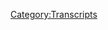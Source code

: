 {{DEFAULTSORT:
    #_TRANSCRIPT_0797:Belly-Floppin' Into The Pool
}}{{Transcript
    | title         = [[797: Belly-Floppin' Into The Pool]]
    | caption       = [https://knowledgefight.libsyn.com/797-belly-floppin-into-the-pool Listen to this episode on Libsyn]
    | episodeNumber = [[797: Belly-Floppin' Into The Pool|797]]
    | length        = 02:30:06
}}

{{MessageBox
    | header     = Warning: Bot Generated Content
    | text       = This transcript was automatically generated by transcription software and likely contains many mistakes and misattributions. Please check the audio for definitive quotes, attribution, and context.
    | image      = N3yvass4myg91.webp
    | imagewidth = 50px
    | id         = warning
}}

{{TranscriptBlock
    | name      = Theme Song
    | timestamp = 00:00:04.000
    | text      = Red Alert. Red Alert running
}}

{{TranscriptBlock
    | name      = Theme Song
    | timestamp = 00:00:12.000
    | text      = knowledge five days. Damn, Jordan I'm sweating knowledge party.com It's time to pray. I have great respect for knowledge like knowledge. I'm sick of them posing as if they're the good guys Shang V or the bad guy knowledge. Dan and Jordan knowledge fight need money Andy and Sandy are shopping Andy and Ken handy in Kansas. Bray Andy in Kansas, you're on the airplane for huge fan. I love your world. Knowledge by luck knowledge fight.com. I love you.
}}

{{TranscriptBlock
    | name      = Dan
    | timestamp = 00:00:59.000
    | text      = Hey, everybody, welcome back and I will try to update a couple dudes like sit around worship at the altar of saline and talk a little bit about Alex Jones.
}}

{{TranscriptBlock
    | name      = Jordan
    | timestamp = 00:01:07.000
    | text      = Oh, indeed. We are Dan Jordan. Damn. Quick question for you. What's your spot today, buddy?
}}

{{TranscriptBlock
    | name      = Dan
    | timestamp = 00:01:12.000
    | text      = My bright spot today is we're going back to novelty. We're going to talk a little bit about it. All right. I was at a candy shop the other day. Okay, and I could not resist the siren song of two particular things. There were so many candies to choose from, but I couldn't resist these two. One was a Froot Loops gummy. Gummy Froot Loops. Wow. All right.
}}

{{TranscriptBlock
    | name      = Jordan
    | timestamp = 00:01:37.000
    | text      = So they're so they're like the lifesaver? gummies but they're the FoodSaver got a fruit like fruit loop gummies version of lifesaver. gummies sort
}}

{{TranscriptBlock
    | name      = Dan
    | timestamp = 00:01:43.000
    | text      = of Yeah, but you know for loops has a distinctive flavor. I've gone on record and I'm willing to stand by that you have it? I think the Froot Loops pop tart is an okay Pop Tart. Famously.
}}

{{TranscriptBlock
    | name      = Jordan
    | timestamp = 00:01:52.000
    | text      = Yeah, you are the only defender of the Froot Loops Pop Tart. Now
}}

{{TranscriptBlock
    | name      = Dan
    | timestamp = 00:01:56.000
    | text      = the standard is a little lower because most pop tarts are terrible. That's true. So I'm not saying much when I say it, but I say it.
}}

{{TranscriptBlock
    | name      = Jordan
    | timestamp = 00:02:03.000
    | text      = Yeah, I mean, you got your you got your brown sugar cinnamon, you got your strawberry, the end of pop tarts for Lou. Maybe s'mores, but I don't know s'mores or dessert. I'd like to
}}

{{TranscriptBlock
    | name      = Dan
    | timestamp = 00:02:12.000
    | text      = introduce you to my friend. So those were pretty good. But then the other thing that I couldn't resist was a bag of Starburst cotton candy.
}}

{{TranscriptBlock
    | name      = Jordan
    | timestamp = 00:02:23.000
    | text      = I genuinely don't even know how to what what. What, it's a bag of Starburst. Well, I
}}

{{TranscriptBlock
    | name      = Dan
    | timestamp = 00:02:27.000
    | text      = thought it would come on a stick. But I opened up the bag and it was just like a brick. Cotton candy. And it was the red flavors. It was red and pink. Oh, so it's only that? Yeah, it's just those two plates.
}}

{{TranscriptBlock
    | name      = Jordan
    | timestamp = 00:02:40.000
    | text      = Okay, so they made a starburst? Yeah. Out of cotton candy.
}}

{{TranscriptBlock
    | name      = Dan
    | timestamp = 00:02:45.000
    | text      = I guess it kind of was but I didn't feel like it was intended to be kind of in the shape. Okay, it was just a brick. Sure. But it was good. But it also had a cough drop kind of taste to it.
}}

{{TranscriptBlock
    | name      = Jordan
    | timestamp = 00:02:58.000
    | text      = That's doesn't make that makes even less sense. It does.
}}

{{TranscriptBlock
    | name      = Dan
    | timestamp = 00:03:01.000
    | text      = Also I learned something about myself. Don't like cotton candy. Why would you it's kinda gross. It's never been good. The very idea of it is it's it's it's best left to the carnival. And as a like, entertaining thing. You're watching the guy with the shirt. Sure. Yeah, swirling it around. Totally. It's kind of like magic. But ya know, I
}}

{{TranscriptBlock
    | name      = Jordan
    | timestamp = 00:03:21.000
    | text      = all of our all of our carnival childhood stuff. You know, those are experiences that remain at the carnival. I don't never take you. I'm never going to get like a bears or what is it? pig's ear? What is it? Well,
}}

{{TranscriptBlock
    | name      = Dan
    | timestamp = 00:03:34.000
    | text      = I don't get that. No,
}}

{{TranscriptBlock
    | name      = Jordan
    | timestamp = 00:03:35.000
    | text      = I'm never gonna get that corndog
}}

{{TranscriptBlock
    | name      = Dan
    | timestamp = 00:03:38.000
    | text      = you might get a corndog somewhere. Fried Snicker bars. were something like the Korean barbecue down the street. I feel like I've seen that at some like, sort of high falutin putting on airs type of restaurant where they're trying to like, reinvent. Deep fried. Nick, I feel like I have because I think I've eaten it. We've got
}}

{{TranscriptBlock
    | name      = Jordan
    | timestamp = 00:04:05.000
    | text      = a deconstructed deep fried Snickers it's just
}}

{{TranscriptBlock
    | name      = Dan
    | timestamp = 00:04:09.000
    | text      = next to it. Yeah, exactly. So yeah, I don't know I feel like that Starburst cotton candy might get a half Brightspark All right, and then the Froot Loops ones actually in hindsight weren't very good. But I'm not mad at them. No,
}}

{{TranscriptBlock
    | name      = Jordan
    | timestamp = 00:04:24.000
    | text      = it's the novelty that's the bright spot not the not the follow through
}}

{{TranscriptBlock
    | name      = Dan
    | timestamp = 00:04:28.000
    | text      = Well, I mean, I just gotta I gotta let people know I gotta Cheshire the weird things
}}

{{TranscriptBlock
    | name      = Jordan
    | timestamp = 00:04:32.000
    | text      = know that people have constantly been wondering. Drinking Seltzer and the answer is I think no right now and again,
}}

{{TranscriptBlock
    | name      = Dan
    | timestamp = 00:04:39.000
    | text      = just not that much. I still enjoy yourself the other day all right, all right.
}}

{{TranscriptBlock
    | name      = Jordan
    | timestamp = 00:04:44.000
    | text      = I'm not I'm not attacking. Also,
}}

{{TranscriptBlock
    | name      = Dan
    | timestamp = 00:04:46.000
    | text      = I got a little bit of heat over my opinions about the strawberry cream Dr. Pepper. I respect all your opinions. But a disagree there's
}}

{{TranscriptBlock
    | name      = Jordan
    | timestamp = 00:04:56.000
    | text      = nothing that you can't fight about. Now. There's just nothing you can Have you ever just be like, I don't like this soda? You're welcome to like,
}}

{{TranscriptBlock
    | name      = Dan
    | timestamp = 00:05:03.000
    | text      = not going to change my mind that it sucks. Yeah, that's fair. So what about you? What's your bread spot? Oh, my
}}

{{TranscriptBlock
    | name      = Jordan
    | timestamp = 00:05:07.000
    | text      = bright spot did was yesterday. My wife and I had the chance for the first time in a long time to go out and play tennis on a really nice warm day in a wild sunny out bright. Of course it's going to snow tonight because that's the world we live in now. But yeah, it was fantastic. Chicago logic doing great. It was it was felt it felt really good.
}}

{{TranscriptBlock
    | name      = Dan
    | timestamp = 00:05:27.000
    | text      = I didn't even what are you out there on clay? No, no, no,
}}

{{TranscriptBlock
    | name      = Jordan
    | timestamp = 00:05:30.000
    | text      = that's, that's very rare. Okay. There's not a lot of clay courts in Chicago? No, no, I don't think there are any clay courts. What is it?
}}

{{TranscriptBlock
    | name      = Dan
    | timestamp = 00:05:38.000
    | text      = Vinyl? linoleum
}}

{{TranscriptBlock
    | name      = Jordan
    | timestamp = 00:05:41.000
    | text      = Can you play on vinyl? Rug?
}}

{{TranscriptBlock
    | name      = Unknown Speaker
    | timestamp = 00:05:47.000
    | text      = Hardwood,
}}

{{TranscriptBlock
    | name      = Jordan
    | timestamp = 00:05:48.000
    | text      = I would be interested in indoor rug tennis League. That would be fascinating. Oh, much. Wouldn't be good. A lot of broken ankles. Dive in front of the rug burn over Datuk electricity alone would kill many people.
}}

{{TranscriptBlock
    | name      = Dan
    | timestamp = 00:06:01.000
    | text      = Maybe this is how we solve the energy crisis possible. Static electricity charges the whole room, right? Yeah.
}}

{{TranscriptBlock
    | name      = Jordan
    | timestamp = 00:06:07.000
    | text      = It's a carbon neutral. Flaking cord. Yeah.
}}

{{TranscriptBlock
    | name      = Dan
    | timestamp = 00:06:11.000
    | text      = These tennis players can give back.
}}

{{TranscriptBlock
    | name      = Jordan
    | timestamp = 00:06:13.000
    | text      = I like it. I like it. No, I think that's the way we should go. How?
}}

{{TranscriptBlock
    | name      = Dan
    | timestamp = 00:06:16.000
    | text      = How to go? Well,
}}

{{TranscriptBlock
    | name      = Jordan
    | timestamp = 00:06:18.000
    | text      = we don't we've never played a game ever. We just we don't do any of that. It's a little back and forth. We just go out there. We hit the ball back and forth for an hour. And sometimes good things happen. And people go ah, and that's pretty much it. It's enjoyable.
}}

{{TranscriptBlock
    | name      = Dan
    | timestamp = 00:06:33.000
    | text      = Let me let me put you on the spot here. Sure. You telling me that you're not keeping score in your head? Even if you're not like competing?
}}

{{TranscriptBlock
    | name      = Jordan
    | timestamp = 00:06:41.000
    | text      = No. I mean, honestly, because because with tennis might believe you. Here's the thing about tennis, which makes keeping score very difficult if you're not inside the game, right? If you want to keep playing, then when somebody hits the ball outside of the line, but it's still in the doubles court, you just keep hitting, you know, so where in your mind, you would think, Oh, that's a point for me. If you keep hitting like four or five more times, you don't even remember that it was out before you know, that's a completely different point. I don't keep track of that
}}

{{TranscriptBlock
    | name      = Dan
    | timestamp = 00:07:10.000
    | text      = the tennis is done that way. It is done that way, like 1.2 points. It's not back and forth and all this very
}}

{{TranscriptBlock
    | name      = Jordan
    | timestamp = 00:07:16.000
    | text      = silly. It doesn't make any sense. At one point they call the score Deuce even though it's tied and doesn't have anything to do with two. It's fascinating. Yeah,
}}

{{TranscriptBlock
    | name      = Dan
    | timestamp = 00:07:24.000
    | text      = weird. Anyway, Jordan, today we have an episode that went quite far afield of where I meant it to go. That sounds right. today. We're sort of talking about April 14 2023, which is Friday's episode. All right, sort of talking about sort of Yes. And all will make sense. In due time. Okay. But before we get to any of that, let's take a little moment. Say hello to somebody who wants Oh, that's a great idea. So first, Regina Calibri see your friendly neighborhood called whisper. Thank you so much. You're now ballsy. Well,
}}

{{TranscriptBlock
    | name      = Alex Jones
    | timestamp = 00:07:54.000
    | text      = I'm a policy wonk.
}}

{{TranscriptBlock
    | name      = Jordan
    | timestamp = 00:07:55.000
    | text      = Thank you very much.
}}

{{TranscriptBlock
    | name      = Dan
    | timestamp = 00:07:56.000
    | text      = Okay, next, I would like a BLT but this time, I don't want cucumbers in it. Thank you so much. You're now a policy wonk.
}}

{{TranscriptBlock
    | name      = Alex Jones
    | timestamp = 00:08:01.000
    | text      = I'm a policy wonk.
}}

{{TranscriptBlock
    | name      = Jordan
    | timestamp = 00:08:02.000
    | text      = Thank you very much.
}}

{{TranscriptBlock
    | name      = Dan
    | timestamp = 00:08:03.000
    | text      = It'd be some kind of an inside joke that I hope isn't offensive. Yeah. Next. Welcome to the world. Alexandra Noel. Congratulations to Alan and Cynthia Allen. This is where I'm supposed to insert stone cold glass breaking intro sound cutting edge. I'll still stone cold. stunner. You thank you so much for your now policy walk.
}}

{{TranscriptBlock
    | name      = Alex Jones
    | timestamp = 00:08:23.000
    | text      = I'm a policy wonk.
}}

{{TranscriptBlock
    | name      = Jordan
    | timestamp = 00:08:24.000
    | text      = Thank you very much.
}}

{{TranscriptBlock
    | name      = Dan
    | timestamp = 00:08:25.000
    | text      = Next Happy Birthday. Erica, I love you. Your GF Jade, thank you so much. You're now a policy wonk.
}}

{{TranscriptBlock
    | name      = Alex Jones
    | timestamp = 00:08:30.000
    | text      = I'm a policy wonk. Thank you very much.
}}

{{TranscriptBlock
    | name      = Dan
    | timestamp = 00:08:32.000
    | text      = Jeff. stand for gluten free.
}}

{{TranscriptBlock
    | name      = Unknown Speaker
    | timestamp = 00:08:34.000
    | text      = Oh.
}}

{{TranscriptBlock
    | name      = Unknown Speaker
    | timestamp = 00:08:37.000
    | text      = Wait, is this going to undo
}}

{{TranscriptBlock
    | name      = Dan
    | timestamp = 00:08:40.000
    | text      = the I love you? I gotcha. We got a couple technocrats in the mix. Jordan. I'll go first. My dad said Alex Jones has some good points. So I'm considering going no contact. Thank you so much. You are now a technocrat and Peter and Wiley technocrats. Thank
}}

{{TranscriptBlock
    | name      = Alex Jones
    | timestamp = 00:08:54.000
    | text      = you so much. You're
}}

{{TranscriptBlock
    | name      = Dan
    | timestamp = 00:08:55.000
    | text      = now a technocrat.
}}

{{TranscriptBlock
    | name      = Alex Jones
    | timestamp = 00:08:57.000
    | text      = I'm a policy wonk. The amount of intelligent brilliant someone Someone saw tonight sent me a bucket of poop daddy sharp.
}}

{{TranscriptBlock
    | name      = Alex Jones
    | timestamp = 00:09:06.000
    | text      = Jar Jar Binks has a Caribbean black action. He's a loser. Little Katie baby. I don't want to hate black people. I renounce Jesus Christ.
}}

{{TranscriptBlock
    | name      = Dan
    | timestamp = 00:09:16.000
    | text      = Thank you. Oh,
}}

{{TranscriptBlock
    | name      = Jordan
    | timestamp = 00:09:17.000
    | text      = yes. Thank you very much.
}}

{{TranscriptBlock
    | name      = Dan
    | timestamp = 00:09:19.000
    | text      = So I've listened to a lot of Alex shows. I have heard that. Yeah. In the past. I've listened to quite a few. And this April 14 episode started. Like No Other that I think I've ever heard. Maybe if I'm sorry, what if I've heard something like this? i It's been so far in the past that I've forgotten about this. This was pretty funny. All right.
}}

{{TranscriptBlock
    | name      = Alex Jones
    | timestamp = 00:09:43.000
    | text      = April 14 2023. I'm Alex Jones live from my car as we speak up pulling up in the studios.
}}

{{TranscriptBlock
    | name      = Jordan
    | timestamp = 00:09:59.000
    | text      = You could knock All into work late if you're a live show, that's not fair.
}}

{{TranscriptBlock
    | name      = Dan
    | timestamp = 00:10:03.000
    | text      = Well, certainly, I mean, it raises a lot of questions. The first is, why didn't they just air a special report? They could easily do that in the first five minutes of the show and then start at six after. Like, it's that chunk that isn't broadcast on a lot of the radio stations on right. So it's kind of just a forgotten zone. There's no reason for him to call in from his car and be like, Hey, guys, I'll be right there.
}}

{{TranscriptBlock
    | name      = Jordan
    | timestamp = 00:10:27.000
    | text      = That's odd. That's odd. It's that I've done that so many times. Before I've done that. Sure. I'm gonna hate bus. I'm gonna be 15 minutes late this morning. Sorry, my bad. Hey,
}}

{{TranscriptBlock
    | name      = Dan
    | timestamp = 00:10:35.000
    | text      = I'm on my way. And it's, that means I'm about to get in the shower. Maybe
}}

{{TranscriptBlock
    | name      = Jordan
    | timestamp = 00:10:40.000
    | text      = a half hour, half hour. 45 minutes, max. Yeah, very
}}

{{TranscriptBlock
    | name      = Dan
    | timestamp = 00:10:43.000
    | text      = strange, but I liked it.
}}

{{TranscriptBlock
    | name      = Jordan
    | timestamp = 00:10:45.000
    | text      = I bet that that gives a certain urgency that I wasn't expecting. And I actually think that's a good way to start. For him.
}}

{{TranscriptBlock
    | name      = Dan
    | timestamp = 00:10:53.000
    | text      = I was I was intrigued for maybe a minute after he got on the show. Yeah.
}}

{{TranscriptBlock
    | name      = Alex Jones
    | timestamp = 00:11:00.000
    | text      = And speaking of AI, I just had a two plus hour. Great conversation with Tim Poole, who's here in Austin, Texas. Oh, with his morning popular podcast, and I'll be back with him tonight with his nighttime popular podcast. It's really hit podcast that the bulk of gas company like Joe Rogan's gonna be popping by says he is in there. So that should be that should definitely be interesting. There'll be some excerpts of that on the show, undoubtedly, Sunday. But wow. I gotta say, I've done a lot of podcasts. And I've done Tim cast five or six times, I think. But this was the best one. And this was one of the best podcasts I've ever been involved in two hours of breaking down the secrets of the New World War on the AI takeover battle. I definitely am gonna get some big excerpts of that podcast and Aaron, on the Sunday show.
}}

{{TranscriptBlock
    | name      = Dan
    | timestamp = 00:11:59.000
    | text      = So now we know why he was late. Yeah, because he was recording another show. Yeah. And he's given himself a really good way to be like, stupid hungover and drunk all weekend at the Vulcan gas company and what have you just play all this shit on Sunday? Yep. Sweet. Yeah, yep. Yep. It's a light weekend.
}}

{{TranscriptBlock
    | name      = Jordan
    | timestamp = 00:12:18.000
    | text      = Yeah, that's nice.
}}

{{TranscriptBlock
    | name      = Dan
    | timestamp = 00:12:20.000
    | text      = So Tim Poole, as we've discussed is a bit of a shithead. And typically someone I'm not interested in at all, however, since we now see him, intersecting directly with Alex. So I thought it was a little bit of a good time to talk about what's going on right here. The first thing is that there was a festival over the weekend in Austin that was sponsored by minds, which is some kind of a competing Twitter app that I guess Tim Poole and his associates are really into and like the CEO of it is has been a guest on a bunch of stuff Tim pools
}}

{{TranscriptBlock
    | name      = Jordan
    | timestamp = 00:12:47.000
    | text      = All right, it's mines mines mine desert with a D and an S with a DNS. Okay, yeah,
}}

{{TranscriptBlock
    | name      = Dan
    | timestamp = 00:12:53.000
    | text      = like your head. Yeah, gotcha. So because Tim's really into this, his whole crew is in Austin and most of Tim's wack pack make up the panels for most of the festival, like that co host that he has who thought that yeh was right about Hitler, or our old friend Luke radowsky. For him, We Are Change. Hey, it's a knockout lineup of idiots. Yeah, simultaneously right now Tim is trying to rebrand for years. He's done Tim cast and Tim cast IRL, which are apparently two different shows had no idea Tim cast iRL is the one where there are guests and they sit in the studio and about 99% of the time. The guests are figures of the extreme right wing, and it features an incoherent panel discussion about right wing culture war obsession, right. All right. Tim cast on the other hand was his show where like Tim would just be by himself and he'd cold read news headlines and then riff about them.
}}

{{TranscriptBlock
    | name      = Jordan
    | timestamp = 00:13:44.000
    | text      = Right trash, right. So it's Tim cast and then Tim cast ignorant racist losers. Yes, gotcha.
}}

{{TranscriptBlock
    | name      = Dan
    | timestamp = 00:13:49.000
    | text      = It was a real like the Tim cast one where he's talking about news stories was a real clickbait esque game and the thumbnails for those videos were a constant source of criticism for him. He'd have attention grabbing announcements like quote Paul Pelosi attack story gets crazier as attackers son says maybe was sex slave. Or of course who could forget quote, Joe Rogan predicts GOP red wave as diesel shortage gets apocalyptic. If you scroll through his channel, you note notice that there's a near obsession with the coming Civil War, a coming nuclear world war and using the word apocalyptic very liberally, throw it around, everything is fucking apocalyptic. You know,
}}

{{TranscriptBlock
    | name      = Jordan
    | timestamp = 00:14:28.000
    | text      = sometimes it can feel that way Emotionally, I can resonate with the feeling of apocalypse.
}}

{{TranscriptBlock
    | name      = Dan
    | timestamp = 00:14:33.000
    | text      = And that's why you put in the clickbait headline you got resonates with you and like, maybe I'll click on this, see how apocalyptic it gets. That's how it works to trash show. And he probably wasn't bringing in the kind of revenue that Tim cast IRL was. So a couple months back, Tim decided that channel is done. He's done with that channel. And he's gonna start a secondary show. They're called the culture war, where he sits down with a single guest and pretends he's Joe Rogan Dom I guess his hook and what makes him do A friend is that he's going to have looser booking standards than someone like Joe. So you'll end up with some real shitheads sitting down with Tim Poole. Right, right. Alex was the guest on the eighth episode of that show, and up till that point he'd had some heavy hitters on. There was an episode with the former drummer of offspring who left the band over vaccination issues and then join Tim pools band.
}}

{{TranscriptBlock
    | name      = Jordan
    | timestamp = 00:15:20.000
    | text      = I'm sorry, what? Yeah, wait, wait, we're the drummer from offspring. offspring. The offspring. I
}}

{{TranscriptBlock
    | name      = Dan
    | timestamp = 00:15:27.000
    | text      = recall. Kids aren't. The Kids Are All Right. Yeah. Kids aren't all right. The offspring. Yeah. Okay. Keep them separated.
}}

{{TranscriptBlock
    | name      = Jordan
    | timestamp = 00:15:34.000
    | text      = They broke up because he mountain play. He didn't like the band's vaccine stance.
}}

{{TranscriptBlock
    | name      = Dan
    | timestamp = 00:15:42.000
    | text      = No, I think from what I understand, I don't know. I didn't ask him to get vaccinated. He was like, I'm leaving the band. I didn't dig too deeply into this. But from what I understand, his version of it is he had a medical reason why he couldn't get vaccinated. And there were too many issues with touring and accommodating unvaccinated persons. Sure. Sure band. So they were like, I don't know, it seems to me like if that were really the story, they would have been able to work that out. Right, right. Should be like maybe he's an asshole. Okay. So he's hanging out with Tim Poole and join Tim payment that kind of says, Yeah, I mean, it's definitely more circumstantial evidence.
}}

{{TranscriptBlock
    | name      = Jordan
    | timestamp = 00:16:22.000
    | text      = I mean, let's put it this way. Okay. So if your argument is that the reason that I didn't go on tour with the band is because I can't get vaccinated. So it was either me not go on tour with the band or them get a giant plastic encasing that they can make up and then I'll be underneath at the entire time, like a bubble boy playing the drums
}}

{{TranscriptBlock
    | name      = Dan
    | timestamp = 00:16:41.000
    | text      = or have like a, you know, a decent conversation with your bandmates that you've been together with for so long and just be like, I'll sit out this tour and I'll see you on the next one seems right. Not gonna replace you with the fill in drummer or whatever. Yeah, and I do love the playing the drum part from the kids aren't all right on Rock Band. I always love that. So maybe that maybe this guy and I are more connected than I think maybe
}}

{{TranscriptBlock
    | name      = Jordan
    | timestamp = 00:17:05.000
    | text      = I just I just think that not going on one tour is not enough to just make you go well, I guess I'm a Nazi now.
}}

{{TranscriptBlock
    | name      = Dan
    | timestamp = 00:17:13.000
    | text      = I don't know. I don't know what he is. A Nazi before. I don't know what his political views are. I didn't listen to that episode. That is just on to Bucha that's all. Fair enough. So Episode Four brought us someone named sovereign bra. BRH bra bra Come on. Brah.
}}

{{TranscriptBlock
    | name      = Jordan
    | timestamp = 00:17:28.000
    | text      = Come on brah.
}}

{{TranscriptBlock
    | name      = Dan
    | timestamp = 00:17:29.000
    | text      = I have Nobre I have no idea who he is. He's sovereign. I tried to figure it out. I have no idea who this dude, you can't really Google sovereign
}}

{{TranscriptBlock
    | name      = Jordan
    | timestamp = 00:17:35.000
    | text      = bra. It's good branding sovereign bra.
}}

{{TranscriptBlock
    | name      = Dan
    | timestamp = 00:17:39.000
    | text      = Episode Seven had Vivek Ramaswamy, who's that anti woke guy who was running for the GOP political nomination probably as a way to raise his profile and sell books. That makes sense. Interestingly, the guest on Episode Three was Damien Echols, who's one of the West Memphis Three. That's ironic because whether those guys were guilty or innocent, there's no denying that a contributing factor to their conviction was the atmosphere of the Satanic Panic and the idea that they'd killed those children in some sort of an unholy ritual. It's ironic that he's a guest on Tim Show, because Tim is part of a larger cultural movement that's trying its best to whip us all into another Satanic Panic. And no clear evidence of that is that he's having Alex Jones on his show for the eighth episode. What I'm saying is that in the world that Alex and Tim want to create, there'll be way more West Memphis threes. I got to thinking and Alex's description of this interview sounded great. It's one of his best ever.
}}

{{TranscriptBlock
    | name      = Jordan
    | timestamp = 00:18:34.000
    | text      = Oh, God, he was late for work. Oh, no. Day on the app. Oh, no, I
}}

{{TranscriptBlock
    | name      = Dan
    | timestamp = 00:18:38.000
    | text      = decided I couldn't pass it. Ah, oh, god dammit. Okay. All right, fine. Now, I will tell you that it was my sincere intention to cover this episode, and then get back to something else. Sure. But I couldn't I got sucked in. Oh, no,
}}

{{TranscriptBlock
    | name      = Jordan
    | timestamp = 00:18:53.000
    | text      = it's his best interpack drowned in the pool. It's his best interview there's ever been. It's so good. Get. Get a pool full of water. And then you dive in. Yeah, he's Kendrick. Yeah.
}}

{{TranscriptBlock
    | name      = Dan
    | timestamp = 00:19:04.000
    | text      = Pull up drink, because we're about to get into Tim pool. That's a good call. So here's where he started. This business like I heard this, and I was like, well, we're in for it.
}}

{{TranscriptBlock
    | name      = Tim Poole
    | timestamp = 00:19:14.000
    | text      = But I'll actually we'll just we'll just get started. Waste no time. Budweiser, man. I want to start with this. Because we were talking before we press record on this show about, you know, Joe Rogan's on his show cracking a Bud Light with his buddies. And he was saying like, I don't understand. It's silly. It's goofy. So I was mentioning like, I just texted him. I was like, Look, Delon, Mulvaney is selling alcohol is marketing alcohol to children. So it's it's trans issues, and it's alcohol being marketed to children. So like, I'm not surprised people are pissed off about this, but you guys don't.
}}

{{TranscriptBlock
    | name      = Alex Jones
    | timestamp = 00:19:47.000
    | text      = You just nailed it.
}}

{{TranscriptBlock
    | name      = Dan
    | timestamp = 00:19:49.000
    | text      = Do you think that Joe's audience isn't also people who are under 18 He's marketing alcohol and weed to them. DMT i Oh, Jim Baker.
}}

{{TranscriptBlock
    | name      = Jordan
    | timestamp = 00:19:57.000
    | text      = I'm so confused. I just don't know. Want to have this I don't want to talk about Bud Light.
}}

{{TranscriptBlock
    | name      = Dan
    | timestamp = 00:20:02.000
    | text      = Yeah, I just don't I'm gonna I'm gonna breeze through this a little bit. Okay, some context to people who are listening okay are in the same boat as Oh good. So for the last what feels like a year the right wing media has been preoccupied with a tick tock creator named Dylan Mulvaney. Dylan is an actor and one of the reasons that she's come under attack is that she had a project where she made a daily post on like on tick tock that showed her transition. And it sort of was an attempt to demystify that whole thing and she should have a fun journey. Yeah, through that she's accrued millions of followers. I don't use tick tock so without people like Tim and Matt Walsh complaining about her nonstop I would have no idea who Dylan is. Earlier this month, Bud Light paid her for a promotional Instagram video, which made the right wing media lose their minds. They did the whole thing where they made videos boring out there, Bud Lights, Kid Rock tried to shoot cans of Bud Light and disgust and some weird scammy dude came out with a commercial for an anti woke beer. This was all in response to them not liking Bud Light working with a trans person as a spokesperson in a single video. It was clearly way overblown, and once the high of being mad about it wore off. I think folks like Tim, maybe feel a little embarrassed that they were that upset about a corporation making an ad? I would hope so. And that's why it makes sense that he would move the target. Now it's that Dylan is marketing beer to minors. That's the big issue. It's not just that she's trans. It's not bigotry, it's about law and public safety. It is probably true that a fair amount of Dylan's audience maybe under 18. But that doesn't mean that she can't do a single ad for a beer brand. Or if it does, then you know, it'd be really weird that the same criticism wasn't thrown at Justin Timberlake when he made a Bud Light platinum ad or Chris Pratt when he did a Michelob Ultra Super Bowl commercial or Sarah Jessica Parker when she did a Stella Artois commercial in character as Carrie Bradshaw or Brad Pitt when he did that Heineken commercial in 2005, when he was steady in heartthrob territory,
}}

{{TranscriptBlock
    | name      = Jordan
    | timestamp = 00:21:58.000
    | text      = or Bob Dole when he did that Pepsi commercial with Britney Spears, and it made me think that he was the Jackie lating
}}

{{TranscriptBlock
    | name      = Dan
    | timestamp = 00:22:04.000
    | text      = or Joe Rogan. And Alex when they get wasted on apple juice on his show. Yeah, that one makes more sense. All of these people have audiences that include a significant portion of people who are under the drinking age. And this isn't a problem for Tim nor for Alex because the idea that Dylan is selling beer to kids is not an actual complaint. It's a rationalization. They realize that they just look like idiots getting so upset about a popular trans creator doing a beer ad so they need to justify it in some way. That makes it look less silly than it is now after the fact. And that's that's kind of why I was delighted but to hear Tim trying to do this shit at the beginning of the show. It's pathetic. Really,
}}

{{TranscriptBlock
    | name      = Jordan
    | timestamp = 00:22:40.000
    | text      = that's that's gonna be where you go. That's he brainstormed that. That That took a while to get to Yeah, that took a while to
}}

{{TranscriptBlock
    | name      = Dan
    | timestamp = 00:22:49.000
    | text      = get to probably had a whole team on it. Yeah. Without ski the brain trust. How
}}

{{TranscriptBlock
    | name      = Jordan
    | timestamp = 00:22:53.000
    | text      = do we not sound like fucking idiots? Yes, guys. We
}}

{{TranscriptBlock
    | name      = Dan
    | timestamp = 00:22:56.000
    | text      = really whiffed on this really whiffed on this people are really making fun of us.
}}

{{TranscriptBlock
    | name      = Jordan
    | timestamp = 00:23:00.000
    | text      = We're mad about a beer commercial. Are we going to do that again?
}}

{{TranscriptBlock
    | name      = Dan
    | timestamp = 00:23:03.000
    | text      = Apparently Jesus Christ, Apparently so. So Alex, you know we get into this. So how are you doing Alex? What's going on? And he gets a little Dickensian. Best of time. Sure. Worst. Okay.
}}

{{TranscriptBlock
    | name      = Tim Poole
    | timestamp = 00:23:16.000
    | text      = How are you doing, Alex? Good to be here. What's been going on? And what's how's life? What are you working on?
}}

{{TranscriptBlock
    | name      = Alex Jones
    | timestamp = 00:23:23.000
    | text      = You know, my life overall is better than it's ever been and worse than it's ever been. It's kind of best of times, worst of times. And really, I just feel fulfilled and like I've kind of completed my main mission. Because back when I was first on air 2829 years ago, there was only old military guys and former FBI agents like Ted Gunderson, they were talking about the New World Order, maybe 1% knew about it. And now I watched the World Government forum in Dubai, with Klaus Schwab and Elon Musk, saying world governments bad. We don't want one centralized civilization that'll destroy innovation and crush society. And then I see Robert F. Kennedy Jr. Talking about there's been a globalist New World Order coup, through the bureaucracy through the corporations over our life and Ron Paul and Rand Paul and Ted Cruz and just bait and somebody's missing Matt gates and just basically everybody Bolsonaro I feel like somebody's missing the new leader in Sweden, someone's missing leader in Italy, you turn on the new leaders. Woman sounds like a knockout shows 25 years ago and so there's a real satisfaction in that
}}

{{TranscriptBlock
    | name      = Dan
    | timestamp = 00:24:27.000
    | text      = Alex's right and some unfortunate ways Yeah, he's also way off. Yeah. Early on in his career, it was very rare to see someone repeating John Birch Society nonsense outside of a very small group who were pretty uniformly understood to be idiots by the mainstream Roche people were aware of them and had rightly written them off. Nowadays, there are a ton more people who sound like JBS idiots and a large part of that is that I think that a lot of the mainstream population is mostly forgotten about who the JBS are and where their ideas emanate from but people have forgotten its generation They don't understand that that brand of right wing politics is designed to enter a fascist state, and that the political ideology was created by captains of industry to serve their corporate interests. And so you hear a lot more people who sound like Alex, because of course you do. People have forgotten that this should stupid. I mean,
}}

{{TranscriptBlock
    | name      = Jordan
    | timestamp = 00:25:17.000
    | text      = yeah, it's like saying, Oh, man back in back in 1937, you didn't get a lot of people saying that billionaires were the best people on the planet, you know, somehow in 1925, there were so many people excited about billionaires. It's so weird how that changes.
}}

{{TranscriptBlock
    | name      = Dan
    | timestamp = 00:25:32.000
    | text      = I'm sure people like Bolsonaro and Orban sound like Alex and as much as they're pretty explicit about their bigotries and their desire to crush opposition. Bolsonaro is a newer leader, but like Orban has been Prime Minister since 2010. And He previously served at the same position from 1998 to 2002. He was Hungary's Prime Minister 20 years ago, and that time when Alex claims no one was like him, also last year or Bonn gave a speech where he explicitly opposed race mixing. So if Alex wants to associate with that tells you a whole bunch about where he's coming from. And 20 years ago, Putin was in charge in Russia. So Alec should have been thrilled about that. Except that 20 years ago, Alex knew that Putin blew up those apartment buildings and he thought that Putin was a real bad dude. Well, I'm sure that Alex would have liked Belarus's dictator, ruler Lukashenko for sure. He certainly likes him now, so why not back when he was in his prime, so weird, so weird. The Italian leader Alex Assange sounds like him is Giorgia Maloney, who was formerly a member of the youth front, which was the young person's version of the Italian social movement, the Neo fascist party established to carry on the legacy of Mussolini. Hey, good. She's now part of the brothers of Italy party, which includes a whole lot of those holdover fascists, but she's trying to, you know, appeal to more moderate voters by not saying that the party has a bunch of fascists in it.
}}

{{TranscriptBlock
    | name      = Jordan
    | timestamp = 00:26:48.000
    | text      = I appreciate the the willingness to both out and out, say all of your fascist policies, while at the same time being like, Hey, hold on, hold on, you
}}

{{TranscriptBlock
    | name      = Dan
    | timestamp = 00:26:57.000
    | text      = appeal to people, we're not
}}

{{TranscriptBlock
    | name      = Jordan
    | timestamp = 00:26:58.000
    | text      = fascists. And that's all. Oh, you have to do is be like, whoa, whoa, I don't like you using the
}}

{{TranscriptBlock
    | name      = Dan
    | timestamp = 00:27:05.000
    | text      = word fascist about us. Fair enough. Recently, Maloney has been on a crusade against LGBTQ parents going so far as quote, stripping same sex couples of recognition as parents also threatening their access to benefits and child care services. This stuff follows the same attack pattern that we see in the United States with folks like Alex where a vulnerable group is targeted and their rights come under question, but the people who want to strip them of those rights pretend that they're doing it to defend the family or the children. Patriotism may be the last refuge of the scoundrel but pretending you're doing things for the children is the refuge these shitheads use most readily. You can even see that with Tim's post hoc rationale for his Dylan Mulvaney shit, this is where you go. And it's just like, ah, the
}}

{{TranscriptBlock
    | name      = Jordan
    | timestamp = 00:27:46.000
    | text      = Oh, Won't somebody think of the children? Right? Won't somebody think of the children? That's just a load of shit? All those unborn babies that we want to starve when they're alive? Oh, why won't someone think of the children starving for us? Oh,
}}

{{TranscriptBlock
    | name      = Dan
    | timestamp = 00:28:01.000
    | text      = doesn't doesn't serve this quite the same narrative doesn't really. So. This is Alex. Tim Poole. Luke radowsky. Is there from We Are Change Alex's old buddy. Yeah. And some other guy. Sure. I don't remember who the other guy is. I don't care.
}}

{{TranscriptBlock
    | name      = Jordan
    | timestamp = 00:28:17.000
    | text      = I'm telling you trapdoors, we just need trap doors all the time everywhere needs trap doors.
}}

{{TranscriptBlock
    | name      = Dan
    | timestamp = 00:28:21.000
    | text      = I think I think that Tim would keep all these people in the room, which is the problem the trapdoor
}}

{{TranscriptBlock
    | name      = Jordan
    | timestamp = 00:28:26.000
    | text      = wouldn't help. I need to control trap doors and create them with my mind is what you're describing. Yeah.
}}

{{TranscriptBlock
    | name      = Dan
    | timestamp = 00:28:32.000
    | text      = I mean, if you wanted to have any effect, that would be what would be the smart move. So Tim, is he has a Alex Jones hashtag Alex Jones was right. I'm all
}}

{{TranscriptBlock
    | name      = Tim Poole
    | timestamp = 00:28:40.000
    | text      = mad. can remember. It wasn't this time, we flew in Austin. But we were flying somewhere. And you see all the signs of where it's like get your real Id get your REAL ID and I was like, I remember watching Alex Jones like a really long time ago. And he was like people listen to us or come in and I'm like
}}

{{TranscriptBlock
    | name      = Luke Rudkowski
    | timestamp = 00:28:55.000
    | text      = metal, he was arrested. That was went to the DMV and you're like, I'm not signing up for your REAL ID totalitarian hellscape
}}

{{TranscriptBlock
    | name      = Alex Jones
    | timestamp = 00:29:03.000
    | text      = as a 1997.
}}

{{TranscriptBlock
    | name      = Luke Rudkowski
    | timestamp = 00:29:06.000
    | text      = Yeah, you were arrested. Because you're like, This is all about centralization of power and force. And they were doing this
}}

{{TranscriptBlock
    | name      = Alex Jones
    | timestamp = 00:29:11.000
    | text      = looks so good back then.
}}

{{TranscriptBlock
    | name      = Dan
    | timestamp = 00:29:14.000
    | text      = So that other voice that was talking is Luke radowsky. So you can keep track of all right, Alex didn't get arrested at the DMV, he made a huge scene because he didn't want to give a thumbprint and he was asked to leave. He's admitted on his show that he returned later to the DMV to give a print so he could get his license, which he very wisely didn't film for his documentary sense. Oh, kind of make his conviction that he was pretending to have when the crowd was around look like it was fake. And it was an act. Yeah, because it was faking an act. It was the real ID thing isn't really as much of a genius prediction for Alex as Tim is pretending. The REAL ID Act passed Congress in 2005, and it was an updating of the ID protocols after 911. The idea was to make IDs much harder to falsify, and share databases between states to make investigations run much smoother. It was up to the states to make their systems compliant, which they all have, and the only territory is that isn't fully on board as American Samoa. The reason you see those signs at the airport that says like, Hey, you should get a Real ID. It's because the deadline for airports to only accept REAL ID compliant IDs is 2025. Okay, so it's coming up and they're giving you a warning. Do Do I already have one? Probably. Okay. Yeah. Mistakes, ID is probably here's,
}}

{{TranscriptBlock
    | name      = Jordan
    | timestamp = 00:30:23.000
    | text      = here's the issue. Here's an issue, if it's a huge problem, and I don't even know about it. It's not that big of a problem.
}}

{{TranscriptBlock
    | name      = Dan
    | timestamp = 00:30:30.000
    | text      = Probably not. Yeah. And even if it's not, it'll like if you just whenever your ID expires, like yeah, go get a new ID, and it'll automatically be. It's not, it's not difficult. Yeah, I would say that most people already have real IDs, and they don't even really, I mean, it doesn't really,
}}

{{TranscriptBlock
    | name      = Jordan
    | timestamp = 00:30:47.000
    | text      = I get so frustrated when these people get so angry about the real live version of a fucking Apple Terms and Conditions agreement that you click every fucking day.
}}

{{TranscriptBlock
    | name      = Dan
    | timestamp = 00:30:58.000
    | text      = Yeah, well, but here's the thing. Like there's been a lot of debate surrounding this Real ID stuff. There's complaints coming from both sides of the aisle. The right wing complaints are usually these dystopian conspiracies about how the man is trying to track and trace everyone. But there are complaints that are typically more grounded based of the mark. Like how the requirements that real ID puts into place for issuing an ID. It has an increased burden on asylum seekers and refugees who might not be able to provide all the necessary documents to prove their identity fair under the new system. So there are issues that need to be ironed out with the way that this system is set up. So there are complaints that can be made, but the ones a year from people like Alex are just stupid, right? Right. So Tim is describing a passport. A real ID is not a North American ID it's issued by a US state. His passport allows him to travel internationally, not just to Canada or Mexico. It appears the Tim may have a passport card that he's describing, which is different. It's an alternative to the book version that you can opt for. The passport card itself only allows for land and sea port border crossings with Canada, Mexico, Bermuda, and countries in the Caribbean. It's a cheaper alternative for folks who make frequent land and sea border crossings. But this doesn't seem right for Tim since he's talking about air travel. His passport card doesn't apply to international air travel. I don't know what he's talking about. But whatever it is, it's kind of off base. Yeah,
}}

{{TranscriptBlock
    | name      = Jordan
    | timestamp = 00:32:19.000
    | text      = yeah, we got to deal with the passport somehow. We got to deal with it. I love the passport. Maids great favorite thing. Yeah, the most terrifying thing to hold in my entire life. Just having the passport and then traveling with the concept of losing the passport in the back of my mind at times
}}

{{TranscriptBlock
    | name      = Dan
    | timestamp = 00:32:37.000
    | text      = there was stranded there was a period of time where I had lost my ID and so like my passport was what I used at bar right right off and that was I never actually had the same fear as you I thought it was totally fine. Oh, weirded out some doorman if you're
}}

{{TranscriptBlock
    | name      = Jordan
    | timestamp = 00:32:51.000
    | text      = if you're No, no, if you're in a different country, though, and the idea of losing your passport means you're trapped and you have to go to the consulate or something like that. Yeah, go to the Social Security office and your man, it's a nightmare to imagine it's a nightmare. I would prefer some sort of tattoo on my hand that I could just scan a barcode on. Well, Tim's gonna have a problem with that. I can see that yeah, I already have a tattoo on my hand though, so it doesn't really bother me that much.
}}

{{TranscriptBlock
    | name      = Dan
    | timestamp = 00:33:20.000
    | text      = So a fair amount of conversation ends up happening surrounding Bitcoin. Sure. About it might be a Trojan horse. Oh, yeah. Tim is a little bit wary of Bitcoin. And then Alex tells a story about Max Keiser sure
}}

{{TranscriptBlock
    | name      = Tim Poole
    | timestamp = 00:33:34.000
    | text      = if I was a globalist cabal and I wanted to create a one world currency or a new form of currency that everyone in the world would use the first group I'd have to convince to use it are the right wing conspiracy people or the the anti war leftist people the anti establishment people get them to think this is their path towards free and
}}

{{TranscriptBlock
    | name      = Alex Jones
    | timestamp = 00:33:52.000
    | text      = I'm not saying that Max Keiser is some secret agent the New World Order but he's top stockbroker knows the sorrows is all them. And he's a friend of mine. I like him but in 2010 was a 2009 We were in Watford, England, Wofford England
}}

{{TranscriptBlock
    | name      = Luke Rudkowski
    | timestamp = 00:34:07.000
    | text      = here were their cows there tell you during the military meeting,
}}

{{TranscriptBlock
    | name      = Alex Jones
    | timestamp = 00:34:10.000
    | text      = and he comes into the hotel one morning we're not to build of our hotel it shut down our hotel, and he goes Listen, who's your IT guy and I go well, I brought a guy that's a driver and I brought Rob dudes a camera guy and I brought me in negative. I barely know how to you know, do some internet but I don't know what it what a wallet is. He goes I want I've got a digital currency wallet. It's Bitcoin. It's gonna be the future. I'm gonna give you know, he says this is just true stories that I know. I want to give you 10,000 of these. I want you to give away half of them. Keep the rest of yourself believe is the most important thing you ever do in your life. And he was going to be interviewed by that day he got so mad. He refused to interview with me. When I didn't take the time and couldn't figure it out. He literally never got mad at me the many times he literally is like eff this You're an idiot and basically stormed off. Now a couple days later he was being interviewed by some guy that interviewed a taxi cab Listen, come over I'll do the interview. Now we did it but he literally turned red and blew up because he should have kicked my ass you should have said you're taking this You son of a match. I wish you would have punched me in the nose and said, You know I can they live but the damn glasses on like, because at its peak, I think it was worth like 600 million or something
}}

{{TranscriptBlock
    | name      = Tim Poole
    | timestamp = 00:35:15.000
    | text      = 60,000 per coin. So let's just see at its peak, but let's just do some quick
}}

{{TranscriptBlock
    | name      = Alex Jones
    | timestamp = 00:35:21.000
    | text      = this was real because he was hanging out everywhere. And I think he's central in the whole deal. Like who gave him? That word is he's got billions.
}}

{{TranscriptBlock
    | name      = Dan
    | timestamp = 00:35:29.000
    | text      = So I guess Max Keiser is part of a grand conspiracy and at the center of Bitcoin, but also, I mean, Alex, even if you had $600 million, you still owe 900 million. Yeah, yeah. Yeah. It's crazy to think about this fantasy of these Bitcoins that he could have had sold at its peak. And it's like, well, you're still deep underwater.
}}

{{TranscriptBlock
    | name      = Jordan
    | timestamp = 00:35:47.000
    | text      = Yeah. Yeah, man, the fantasy of $600 million being 1/3 of your way out of debt. That's, that's big. That's I mean, honestly, that is, that is almost as impressive as having a billion dollars is losing it.
}}

{{TranscriptBlock
    | name      = Dan
    | timestamp = 00:36:08.000
    | text      = Yeah. Yeah. I
}}

{{TranscriptBlock
    | name      = Jordan
    | timestamp = 00:36:09.000
    | text      = mean, in a sense, well, no,
}}

{{TranscriptBlock
    | name      = Dan
    | timestamp = 00:36:10.000
    | text      = let me let me clarify. Sure. I think it losing it in one fell swoop. Sure. Yes. Yeah. You could lose a billion dollars over the course of a number of bad decisions. For sure. In one Cabal, one go. It's very, very tough to beat. Yeah. So yeah, I don't know. I think the story about Max Keiser is possibly true. It seems fairly 10,000 seems high. But then again, back in 2009, that was like, right when Bitcoin launched and they were worth
}}

{{TranscriptBlock
    | name      = Jordan
    | timestamp = 00:36:41.000
    | text      = nothing knows point. 003 cents or something? Yeah, no, if he had 10,000 of them, it was over pennies. Sure. Sure. Sure. But I mean, yeah, that's that's billions of dollars. No, that's that's millions of dollars. Billions of dollars right now. Yeah.
}}

{{TranscriptBlock
    | name      = Dan
    | timestamp = 00:36:54.000
    | text      = Yeah. No, winter was at its peak, for sure. Yeah. Back then. I could see like, you could probably have 10,000 of them. And it's maybe like 20 bucks or something. Yeah, yeah. Yeah. Weird. I don't think Alex would have sat on him. No. Tiller for 2009 to like when it was at its peak, like, couple years back?
}}

{{TranscriptBlock
    | name      = Jordan
    | timestamp = 00:37:14.000
    | text      = No, it was at its peak, six or eight months ago? No. Yeah. So it reached its peak a while back. And then. So here's what happened. All right, looking it up. It reached its peak a while back. And then Peter Thiel and his group looked into FTX, quote, unquote, and then revealed that FTX was a complete bullshit scam. Right? It's all a lie. And then Bitcoin tanked, along with all the other crypto coins.
}}

{{TranscriptBlock
    | name      = Dan
    | timestamp = 00:37:39.000
    | text      = I'm looking at a peak of the this November 2021.
}}

{{TranscriptBlock
    | name      = Jordan
    | timestamp = 00:37:47.000
    | text      = Yeah. Something like that. Couple months ago, FTX. When did the
}}

{{TranscriptBlock
    | name      = Dan
    | timestamp = 00:37:52.000
    | text      = I think that was more recently that was definitely more recent than 2021.
}}

{{TranscriptBlock
    | name      = Jordan
    | timestamp = 00:37:56.000
    | text      = Yeah. Well, I mean, that's, that's when it collapsed from its all time high. But you know, and it was sticking around up in the 50s, or whatever around them. And then it collapsed down to less than 20 for a while. Yeah. And now it's back up over 30 in
}}

{{TranscriptBlock
    | name      = Dan
    | timestamp = 00:38:10.000
    | text      = late to late 2022. Who's down in the teens? Yeah. And then yeah, now we have it around 30 In April, and then the
}}

{{TranscriptBlock
    | name      = Jordan
    | timestamp = 00:38:19.000
    | text      = Silicon Valley Bank thing collapsed. And that's when Bitcoin started going up again, because people were like, ah, banks are the ones that are the scams. It's not Bitcoin. It's the banks.
}}

{{TranscriptBlock
    | name      = Dan
    | timestamp = 00:38:31.000
    | text      = I don't think that it hit its peak around a couple of months ago or FTX. Time.
}}

{{TranscriptBlock
    | name      = Jordan
    | timestamp = 00:38:35.000
    | text      = I mean, I'm saying that around FTX time, it was way up over, like 40 or something like that.
}}

{{TranscriptBlock
    | name      = Dan
    | timestamp = 00:38:44.000
    | text      = I don't know. Okay, okay. I'm looking at my timeline here. No, because this isn't November 2022. When there's articles about the the FTX collapse? Yeah. But that was when it was in the teens. That was when it was at its lowest. It was not
}}

{{TranscriptBlock
    | name      = Jordan
    | timestamp = 00:39:01.000
    | text      = into the teens until FTX. collapsed. Hmm,
}}

{{TranscriptBlock
    | name      = Dan
    | timestamp = 00:39:05.000
    | text      = this is not a good use of our time. Nope. Anyway, maybe it's Trojan horse. So they get on to talking about the social credit score. It's about time Yeah, two months, some interesting ideas about how this will play out. And by interesting ideas. I'm not being serious.
}}

{{TranscriptBlock
    | name      = Tim Poole
    | timestamp = 00:39:22.000
    | text      = I don't think the social credit score is going to be the way people described it, where it's like, you go to 711 with your credit card and you're like, let me get to steak and cheese tuxedos and a pack of Marlboro reds, and they go, okay, swipe your card, and you swipe and it goes rant, I'm sorry, your social credit score, your your carbon footprint, you know, it's going to happen is that if your social credit score, credit score is bad, you're gonna go to the grocery store and get milk, bread and eggs, it's gonna be $150. That's it. And you're, they're not going to tell you it's just going to be like, milk.
}}

{{TranscriptBlock
    | name      = Alex Jones
    | timestamp = 00:39:52.000
    | text      = So not only have you seen in China, they already they already run TV ads, explaining where the guy goes up to get an airline ticket with his wife and child's gonna go, no, no, no, you know you are bad. And then it goes down the line when you go to a sports game, trying to get on a bus trying to get a hotel at
}}

{{TranscriptBlock
    | name      = Luke Rudkowski
    | timestamp = 00:40:07.000
    | text      = speed internet, children hears that. So that's a big one.
}}

{{TranscriptBlock
    | name      = Tim Poole
    | timestamp = 00:40:10.000
    | text      = The reason I don't think it'll be like that is that it's too overt and can lead to unrest. Wow, if brilliant have a bad credit score, let's say Luke's got a good social credit score, and you've got a bad social credit score, you both grab the same bottle of Coke from the fridge for Luke with a good credit score, it's $3, for you at six. And what that does is it creates economic pressure, where people who are bad struggle and have a hard time gaining influence. This makes it subtle,
}}

{{TranscriptBlock
    | name      = Alex Jones
    | timestamp = 00:40:37.000
    | text      = you're totally right, just like YouTube deems. It just makes you submit
}}

{{TranscriptBlock
    | name      = Dan
    | timestamp = 00:40:42.000
    | text      = getting demonetized on YouTube isn't a social credit score. That's a reflection that your content is not in line with what YouTube advertisers want to attach their ads to. Yeah, that's just the free market and action. Or at least that's how Alex and Tim should see it. YouTube is too big of a company to handle ads being bought individually, according to channels, so they sell advertising time is a big chunk, the advertisers trust that YouTube isn't going to show their ad on a video that's denying the Holocaust, for instance, and thereby taking payments that the company made to YouTube and funneling it to a Holocaust denier in the form of ad revenue. That's not a social credit score, although perhaps it's a consequence. And that's basically what these shitheads mean, when they say social credit score. Yeah, I'm gonna leave China kind of alone, because there's a murky territory with the idea of their social credit system is there is some stuff that is goes on there. The reason I don't want to get too deep into it is because in China, there's a government version, and then their corporate private versions of social credit scores. And they're often just rolled into one which is said to be run by the government they can. People like Alex conflate a ton of this stuff share, the government version is meant to consolidate credit profiles for individuals to make dealing with credit scores and lending more efficient, whereas many of the private versions involve giving people social scores based on choice. Yeah, gotcha. That second version isn't really any different than how like Lyft and Uber have passenger scores. And if you do something really egregious in someone's car, you're probably gonna have your score, go way down and be blacklisted from the app or drivers will just not accept your request. Yeah, your choices give you a score, and they can choose to do business with you or not. Right. So I mean, like, on some level that is already there, in terms of, like companies making it a choice to implement, share, share, share, share, and in the form of that it exists in terms of Uber and Lyft. I mean, maybe there's an abuse here or there of it, but for the most part, it's about protecting the person who's allowing you into their car. Yeah, to be driven around, it's protecting the worker. And I think there's something find about that. Now, the government version there in China also has like, you know, if you owe the government money, or things like that, they can, you know, make it so it's more difficult for you to get a loan and stuff, right until you pay them back their money. And there are instances where people have oppressive fines by the government just on social things that they do, like criticisms of the government. I'm not saying that it's like a purely non socially related thing. In some, some senses, but the way that this is discussed by people like Alex and Tim is just nonsensical, and it goes nowhere. Yeah, that sounds about right. As for Tim's fantasy about coke costing double, if you're a bad boy, that's pretty stupid. It would never work with two individuals paying different amounts for the same thing at the same place. And it's not like you say that it would be like, you couldn't do one version because it's too overt. But this would be subtle, somehow.
}}

{{TranscriptBlock
    | name      = Jordan
    | timestamp = 00:43:43.000
    | text      = I mean, imagine you had a friend who was in Tim pools mind a complete asshole, right? And you were going, Hey, let's go down to the shop, I gotta get some stuff. And you and your friend go and you get it for $3. And your friend is asked to pay six, right? Your friend would naturally be like, Why am I being asked to pay sick, right? And they say, Well, it's because of the social credit score. And all of a sudden, this subtlety that Tim Poole is so excited about becomes extremely over,
}}

{{TranscriptBlock
    | name      = Dan
    | timestamp = 00:44:07.000
    | text      = you know, one of the primary features at stores, he's labeled prices, you got it, how would it would it say $3? For good people, six
}}

{{TranscriptBlock
    | name      = Jordan
    | timestamp = 00:44:15.000
    | text      = is not very overboard. Now we live in a world where you don't know what anything is going to cost when you go somewhere seems
}}

{{TranscriptBlock
    | name      = Dan
    | timestamp = 00:44:24.000
    | text      = stupid. All right. So like that doesn't make sense if it's the same product at the same place two different people, right, except for medications, I guess, depending on people's insurance coverage, which could arguably seen as social credit score, but that arguments a little thin, I don't want to get lost in the weeds. In reality, this dynamic already kind of exists, but it exists in food deserts, primarily affecting poor communities. There are no grocery stores nearby and the places that do sell food have less unprocessed food and typically higher prices. 2021 report by the Social Policy Lab cited figures that milk prices tend to be If percent higher in food deserts and things like cereal 25%, higher,
}}

{{TranscriptBlock
    | name      = Jordan
    | timestamp = 00:45:04.000
    | text      = it costs so much to be broke.
}}

{{TranscriptBlock
    | name      = Dan
    | timestamp = 00:45:06.000
    | text      = I wonder if Tim or Alex is spending any time screaming about the unequal access to food in food deserts? I imagine not. Probably. But there are these fun fantasies about coke costing double if the government doesn't like you. Yeah. So that's, that's more fun to talk about, though.
}}

{{TranscriptBlock
    | name      = Jordan
    | timestamp = 00:45:21.000
    | text      = Yeah, I mean, it is it is so easy to discuss and enjoy the discussion of the oncoming oppression that you will never experience
}}

{{TranscriptBlock
    | name      = Dan
    | timestamp = 00:45:32.000
    | text      = your poorly written Black Mirror episode. Yeah,
}}

{{TranscriptBlock
    | name      = Jordan
    | timestamp = 00:45:35.000
    | text      = that's way more fun than being like, maybe we should do something for the people that are being oppressed. Yeah.
}}

{{TranscriptBlock
    | name      = Dan
    | timestamp = 00:45:40.000
    | text      = And recognizing that like, oh, the you know, there are more grocery stores being made. But they're in places where there already are grocery stores, maybe we should affect some change in the distribution of them.
}}

{{TranscriptBlock
    | name      = Jordan
    | timestamp = 00:45:53.000
    | text      = Yeah, they're not going to go there
}}

{{TranscriptBlock
    | name      = Dan
    | timestamp = 00:45:55.000
    | text      = now. But Alex says something dumb to say, Sure.
}}

{{TranscriptBlock
    | name      = Alex Jones
    | timestamp = 00:45:58.000
    | text      = How frustrating is it when you're surfing the internet, and in a pre roll ad plays on some weird platform, like a local news station, you can't find the ad again. Okay, so about a month ago, I'm up at night. And I just click on something, and it runs local Texas ads for Randalls grocery stores. And I'm meant to go on their site and get this and find it, but I never did it. But I saw it and it's a real 32nd ad. And they said, make good choices on what you eat and what you do, and to help the environment and other social causes. Use the Randles app and get big discounts for for purchasing things that are good. I mean, if there was a literally a social credit score, add what you just said, if you buy the right things, and you're a good person, we're gonna give you discounts.
}}

{{TranscriptBlock
    | name      = Dan
    | timestamp = 00:46:39.000
    | text      = Yep. To these guys really not understand that what they're describing has nothing to do with the government social credit score. That's what they're supposed to be fear mongering about not local grocery chains deciding to run a loyalty program that gives discounts I
}}

{{TranscriptBlock
    | name      = Jordan
    | timestamp = 00:46:52.000
    | text      = mean, that if if the if Randles was like, Hey, here's our coupon for 15% off type in social credit score of 15. Maybe
}}

{{TranscriptBlock
    | name      = Dan
    | timestamp = 00:47:04.000
    | text      = that's absurd. Yeah, like Alex is like the type of guy who's gonna fuck around and say those subway stamp card, social credit score.
}}

{{TranscriptBlock
    | name      = Jordan
    | timestamp = 00:47:11.000
    | text      = Oh, every 11 itself is free use social credit score, motherfucker, I can only get the stamps if I never eat fresh.
}}

{{TranscriptBlock
    | name      = Dan
    | timestamp = 00:47:20.000
    | text      = Oh, God. Like they should be fine with this. It's a company choosing to do it. Do Alex and Tim want the government to outlaw businesses being able to offer discounts to people who buy healthy food.
}}

{{TranscriptBlock
    | name      = Jordan
    | timestamp = 00:47:32.000
    | text      = This is confusing. I mean, I don't know. So Randles
}}

{{TranscriptBlock
    | name      = Dan
    | timestamp = 00:47:35.000
    | text      = has a program called Randles. For you, which is just a customer loyalty program. They give you a free item each month, they give you a birthday treat, and it tracks your purchases. So you can get deals on the things that you buy the most right, you get a point for each dollar you spend and then you get a reward for each 100 points, these rewards pile up and three of them can be exchanged for $4 off your next total five rewards gets you $7 off and so on. Right no involvement of like social credit score. They're just basic as loyalty. For example,
}}

{{TranscriptBlock
    | name      = Jordan
    | timestamp = 00:48:03.000
    | text      = Casey's cut out the cardboard coupon you'll get yourself a goddamn free pizza.
}}

{{TranscriptBlock
    | name      = Dan
    | timestamp = 00:48:09.000
    | text      = Yeah. rambles also has a health app. It's called sincerely health. And it's a food and exercise type tracker, you can get your steps in and whatever you you can use that app and earn points which do translate to rewards but you don't get them from buying healthy foods or being involved in the causes or whatever your points by setting a goal and achieving it like hitting your steps for the day and that kind of thing, right? You get points. And then those can be redeemed for coupons. This also is not a social credit score. And obviously, I can't prove it. But I would suspect that all of the coupons you can earn on there are things that you could find on your own if you put a little bit of work into it. I've seen an episode of Extreme couponing. I'm sure these people could get to the bottom of it, you better believe it. This is just a fun way to like dry and gamify health and encourage good habits. I don't understand what the fuck they're upset about. I
}}

{{TranscriptBlock
    | name      = Jordan
    | timestamp = 00:48:57.000
    | text      = mean, that's it. That's probably a good program for them. I mean, a lot of most people want to behave in a more healthy manner. And they're few options of like, motivation that aren't like, oh, this also sucks. Yeah, so at least maybe getting 5% off on a fucking Apple is good. Now
}}

{{TranscriptBlock
    | name      = Dan
    | timestamp = 00:49:15.000
    | text      = hear me out on that. What do you got? I was thinking of a conspiracy. Okay, think of a way that I can make this a conspiracy? I want to hear it. All right. Healthy food is more expensive than junk food. Sure. So these people have an incentive to get you to want to buy healthy food because then the grocery store makes more right. So they have an app that encourages healthiness because they know they're going to make a couple extra bucks if they can sucker you in to be unhealthy, right? That was the best I could do in terms of a conspiracy. It's not good, but it's better than this bullshit.
}}

{{TranscriptBlock
    | name      = Jordan
    | timestamp = 00:49:45.000
    | text      = I guess my question is, do they sell bed light? That's the only real question I have for anybody now. I didn't look it up. Look, it's inner out time. One or the other. Either you're pro or con boy pants. Yeah, it's big boy pants
}}

{{TranscriptBlock
    | name      = Dan
    | timestamp = 00:49:57.000
    | text      = time. I think I saw that they do sell that anti welcome. Stupid
}}

{{TranscriptBlock
    | name      = Jordan
    | timestamp = 00:50:06.000
    | text      = Oh my god.
}}

{{TranscriptBlock
    | name      = Dan
    | timestamp = 00:50:07.000
    | text      = So Aleksa got to banked something. Sure. And he talks about that a little bit here. And I also don't think he got too backed.
}}

{{TranscriptBlock
    | name      = Alex Jones
    | timestamp = 00:50:14.000
    | text      = And he was already indexes that these groups that then create the number and I learned about it was given secret documents three years ago by literally a banker shaking, and I showed it to a law firm in DC. And they actually contacted them and said, Take this off, and they said, screw you go ahead and sue us and this company, and then they delete a company based in Boston, it's the CIA. And so
}}

{{TranscriptBlock
    | name      = Tim Poole
    | timestamp = 00:50:36.000
    | text      = and what are they doing? What
}}

{{TranscriptBlock
    | name      = Alex Jones
    | timestamp = 00:50:37.000
    | text      = is it? Like what is? Well, I don't even want to say the name because they asked, my lawyers asked me not to, but we confirm the documents. But I suddenly got D banked everywhere. And I had like perfect credit, never had loans had like, point 2% chargebacks. You know, we ran stuff really good at infowar store. It has been there for you know, 20 years before that at the time. And so finally, we were going out trying to go to banks, and there's this big bank actually came and met with makers, the guy's a Lister. And he said, listen, they put watermarks on this, every one we get sent is coded to us. He was I can't give this to you can only write down these names. But it showed a graph and all the scores, and it was printed out. Okay. It was like putting out like a big printout long he laid it on the table would let me take photos of it. But he said, here's the group out of Boston, they put the report and that goes into all these other databases. Here, you were previously with a score of 98 point, whatever, which is, by the way, there's almost no one has that. That's why it's such a low credit card, right, like a one and a half percent processing. good ratings. Absolutely. It was almost like platinum. But it said one rating by this group out of Massachusetts. And it went it's like a gauge 98 to 14% in the red for one designation, hate and that one designation in the code. And then it shows all these other codes that didn't. Because it was it was a printout of computer interface. It's like I wasn't able to click on all the data dashboard. But I mean, this is what's going on with
}}

{{TranscriptBlock
    | name      = Dan
    | timestamp = 00:52:06.000
    | text      = man that's so weird. Alex's credit score shot up like three years ago was that maybe around the time that the Sandy Hook cases were gone to court became super apparent that he was going to lose those cases. Yeah, he's getting sanctioned all over the place. I wonder if that any any connection? Probably not. It was probably some weird Boston CIA connection that a mysterious banker listener informed Alex about
}}

{{TranscriptBlock
    | name      = Jordan
    | timestamp = 00:52:26.000
    | text      = see what you're missing is the context. All right. He can't say the name because they're notoriously litigious and it is the CIA, but it's the Carfax intelligence agency. And he has been he's really been given out shit cars left and right. Oh, he's just terrible.
}}

{{TranscriptBlock
    | name      = Dan
    | timestamp = 00:52:42.000
    | text      = So there were many instances in that clip. And I if you want to go back and listen for this, Alex refuses to give specifics, or he goes out of his way to explain why he can't prove any of his claims. This is a red flag. Yeah, couldn't name the company.
}}

{{TranscriptBlock
    | name      = Jordan
    | timestamp = 00:52:58.000
    | text      = Lawyers. Maybe lawyers should listen as we know he listens to the lawyer's advice all the time. Yeah.
}}

{{TranscriptBlock
    | name      = Dan
    | timestamp = 00:53:04.000
    | text      = Unfortunately, in his insistence on giving explanations for his lack of evidence, Alex ends up contradicting himself in his own story. He claims that this banker showed him a document which he was not allowed to take or even make photographs of. But earlier in the story, he claimed that he took these secret documents to his lawyer who contacted the company and decided they weren't going to change the designations like come sue us. Yeah, the DC law firm. Yeah. So I mean, he said that he took the documents. Yep. So did he did he not? None of this happened? No. In 2019, there was a big to do about Chase Bank closing the accounts of proud boys like Enrique TARIO. It was all the rage to claim that you were facing D banking oppression as it signaled that the establishment was really out to get you. However, after Michelle Malkin tweeted out an article about tarios account, Chase bank actually responded and said, quote, Hi, Michelle, this article is inaccurate. We did not close his personal account, we do not close counts based on political affiliation. If I had to guess what was going on, this was an account that was a proud boys account, which happened to have tarios name on it, which the bank decided violated their standards. Banks should not be moral arbiters. But at the same time, they should be able to refuse to associate with groups that are clearly raising money to fund hate and violence. Yeah,
}}

{{TranscriptBlock
    | name      = Jordan
    | timestamp = 00:54:17.000
    | text      = I think if I think if everybody was like, why is Why is Al Qaeda still banking with Chase? Look, we
}}

{{TranscriptBlock
    | name      = Dan
    | timestamp = 00:54:23.000
    | text      = don't make moral judge. Hey, Matt,
}}

{{TranscriptBlock
    | name      = Jordan
    | timestamp = 00:54:24.000
    | text      = what are your political leanings? Are we going to do that now? Come on, man. Yeah, exactly.
}}

{{TranscriptBlock
    | name      = Dan
    | timestamp = 00:54:29.000
    | text      = In the area of the right wing, that Alex exists in something like having a bank blacklist you as a badge of honor. So ever since this mess with the proud boys, he's been claiming that he was involved too, but he's never provided any evidence of this. And if the stuff that you're seeing in the bankruptcy case tells you anything, he has no problem opening a bunch of bank accounts. I don't think anything Alex is saying here seriously, but banks should be careful when they engage in closing of accounts to make sure that they're not doing it for inappropriate reasons. And I think that there's oversight as far as that goes, Yeah, So it's fun story though this banker shaking document.
}}

{{TranscriptBlock
    | name      = Jordan
    | timestamp = 00:55:03.000
    | text      = Yeah, that is nice. I do like to work erred banker I mean, I'm confused as to why the bankers deepthroating while still holding these papers that he's shaking, you know and careful how you phrase that don't bet don't don't take a picture of this right? Like, well then did just take a picture now like quick ha snapped it. Yeah, your whole plane is gone or Hey,
}}

{{TranscriptBlock
    | name      = Dan
    | timestamp = 00:55:27.000
    | text      = Dick. I'm taking them. Yeah, I'm bigger than you and you're just a banker. Yeah.
}}

{{TranscriptBlock
    | name      = Jordan
    | timestamp = 00:55:39.000
    | text      = These are the most important document.
}}

{{TranscriptBlock
    | name      = Dan
    | timestamp = 00:55:42.000
    | text      = Finance, they're very important. Yeah, I'm going to take this because it unveils a massive conspiracy of CIA rigging of bank accounts.
}}

{{TranscriptBlock
    | name      = Jordan
    | timestamp = 00:55:51.000
    | text      = It's his responsibility as Alex Jones to wrestle those documents away and then be willing to accept the consequences for
}}

{{TranscriptBlock
    | name      = Dan
    | timestamp = 00:55:58.000
    | text      = it and banker. I'll try to protect you as best I can. But if your collateral damage today, like I'm sorry,
}}

{{TranscriptBlock
    | name      = Jordan
    | timestamp = 00:56:04.000
    | text      = like, I care anyways, you're a fucking banker. Like, why would Alex Jones sovereign citizen adjacent dude be like, I gotta protect this
}}

{{TranscriptBlock
    | name      = Dan
    | timestamp = 00:56:11.000
    | text      = banker? Well, it means what he should do. Yeah. So this next clip, Tim has an analogy. And here's one of the things that I noticed on listening to the show, I just listened to a lot of Tim Poole, let's say I've dipped in the pool a little bit. Sure. But like, he's not good with thinking, right? Some of the things he says don't make a whole lot of sense, right. And I kind of somewhat get the points he's trying to make. But then I also think he gets lost in some of the weeds of, of metaphor and analogy.
}}

{{TranscriptBlock
    | name      = Jordan
    | timestamp = 00:56:43.000
    | text      = All right. So here's what I'm seeing. All right, I'm seeing that you dipped your toe into the shallow end of the pool. Right. But because you will be on shallow that's what you didn't find out until just now. Yeah, the whole pool is. There's not a lot of water. Gotcha. All right.
}}

{{TranscriptBlock
    | name      = Alex Jones
    | timestamp = 00:56:59.000
    | text      = And people need to know you're the target. It's not Alex Jones. It's not Tim Poole. No, all of us are the target of this nevermind, takeover.
}}

{{TranscriptBlock
    | name      = Luke Rudkowski
    | timestamp = 00:57:06.000
    | text      = We're just getting in the way. We're just this
}}

{{TranscriptBlock
    | name      = Tim Poole
    | timestamp = 00:57:08.000
    | text      = is the first ones to get hit. This is the way I explain it. Alex, you have any chickens by chance?
}}

{{TranscriptBlock
    | name      = Alex Jones
    | timestamp = 00:57:13.000
    | text      = No, but I've heard your chicken analogy. And I've seen your chickens. So well, what
}}

{{TranscriptBlock
    | name      = Tim Poole
    | timestamp = 00:57:16.000
    | text      = chicken analogy. They want the guns because there was a call I use and one is imagine you're trying to go pick up the eggs from your chickens. And one day you walk in and the roosters are armed. And they don't let you take those eggs. You're going to be rightly pissed off and say when to figure out how to get these guns away from these roosters. And obviously roosters don't have guns. But what they do is what they do Saturday, the Spurs roosters as they get older, they grow large keratin spikes on their legs that they can stab you with. And so what do people do? They will come incapacitate the rooster and then take pliers and snap the Spurs off their legs, which is very painful and brutal. I won't do it to my roosters. And that way they can't spur you when you're going in to collect eggs.
}}

{{TranscriptBlock
    | name      = Alex Jones
    | timestamp = 00:57:58.000
    | text      = Well you get spurred you might do it. I've been around chickens, family farms. I've not been hit by one. But yes, sometimes a rooster has been nice to hear for years. We'll be sitting on a fence post his pitch in the facials firm. So then then he's going in the pot. My buddy just killed.
}}

{{TranscriptBlock
    | name      = Tim Poole
    | timestamp = 00:58:13.000
    | text      = I take a different view. I mean, honestly, I've seen a lot of people kill roosters, because they get too aggressive. But like my thing is, you know, the roosters can do their business, we have an easy way to collect the eggs. I'm not worried about it. So if we got a good rooster who's protecting the hens like I'm not there to do their business. But back to the analogy. We as the American people are one of the only countries in the planet that have a constitutionally protected right to defend ourselves from anything enemies, foreign and domestic criminals to tyranny.
}}

{{TranscriptBlock
    | name      = Dan
    | timestamp = 00:58:41.000
    | text      = So I don't really get this analogy. I'm confused. He started off with the bass line. We're the chickens right so we know that we have that bit of the cipher.
}}

{{TranscriptBlock
    | name      = Jordan
    | timestamp = 00:58:50.000
    | text      = I don't feel like that's where we ended up. No, we are not the chickens in this analogy at the end.
}}

{{TranscriptBlock
    | name      = Dan
    | timestamp = 00:58:55.000
    | text      = We took too many trips through literal chicken stuff. Yeah. And where's the literal? Where's the figurative? It's very messy.
}}

{{TranscriptBlock
    | name      = Jordan
    | timestamp = 00:59:03.000
    | text      = Okay, so imagine we're chickens. Yes. And you're go and somehow there is another person we are do not know in the metaphor the
}}

{{TranscriptBlock
    | name      = Dan
    | timestamp = 00:59:12.000
    | text      = person who's coming to get the eggs right I think is the government okay, maybe a thief could be anything but it's something it's bad. It's it's a robbery, enemy foreign and domestic. Your eggs are your things. Right? Right. Yes. And so this other force is coming in to take the things chickens don't have guns, but they have spurs. Right. So the spurs the Second Amendment? Sure right. Your ability to defend yourself against these people who are coming to take your egg. Sure. What is happening?
}}

{{TranscriptBlock
    | name      = Jordan
    | timestamp = 00:59:39.000
    | text      = I mean, I guess he's happy that we have guns,
}}

{{TranscriptBlock
    | name      = Dan
    | timestamp = 00:59:43.000
    | text      = and that's why he allows his chickens to have spurs.
}}

{{TranscriptBlock
    | name      = Jordan
    | timestamp = 00:59:46.000
    | text      = I don't understand why we got literal there because his analogy seemed to be like Oh, see, this is the thing that people don't have but then he was like, ah, but actually all roosters are armed like it's I'm it's very weird. I mean, maybe in this metaphor, what he's actually saying is that we need to get back to the basics and learn how to fight with our nails and teeth. Get into it, because why would you want a rooster with a gun? They don't know how to use it. What if the safety still on the wrist or doesn't have the capability to turn the safety off? No, that's what he's teaching us is we need to be more like the rooster. Hmm, that sounds right. I mean, look, I think
}}

{{TranscriptBlock
    | name      = Dan
    | timestamp = 01:00:25.000
    | text      = I think there's something to this. And joke's on him. Because I've been growing a sperm for the last five years, you do need him on the field. So like, also, I was thinking about this and like, the eggs that are taken aren't fertilized usually. And so they're gonna become chicks at all right? Useless to the chicken itself, right. And even if you do take it away, the hens gonna produce another egg tomorrow. And it's not like the chickens gonna eat that. So if we're the chicken, and we're conscious of our situation, we shouldn't care if someone's coming to take the egg, right? There's no reason to fight them. It's meaningless to me. Absolutely. Yeah. So not for nothing. Tim is literally the person coming to take the eggs. In the case of the real chicken. I know, he's taking the moral high ground by like saying he's not dispersing them. But then he claims that he is not worried about it, because he's found a safe way to collect the eggs. So allegorically he would be like the government or a criminal who's found a way to steal our stuff without even needing to worry about the gun or spurs. Yeah, like he's doing it through hacking or something.
}}

{{TranscriptBlock
    | name      = Jordan
    | timestamp = 01:01:22.000
    | text      = I don't understand why you would create an analogy to a real life circumstance wherein you are the embodiment of the thing that you are describing as analogous to evil.
}}

{{TranscriptBlock
    | name      = Dan
    | timestamp = 01:01:34.000
    | text      = It is, it is clunky. It's almost like a poorly constructed chicken coop. Yeah, falls over and breaks the eggs.
}}

{{TranscriptBlock
    | name      = Jordan
    | timestamp = 01:01:41.000
    | text      = Yeah, yeah. I mean, that's bad. That's bad. It's not the
}}

{{TranscriptBlock
    | name      = Dan
    | timestamp = 01:01:46.000
    | text      = only poorly made metaphor that I've heard.
}}

{{TranscriptBlock
    | name      = Jordan
    | timestamp = 01:01:49.000
    | text      = You can write, you can read and you can write and you can steal better analogies from people from books that other other people haven't read, and you'll look smart.
}}

{{TranscriptBlock
    | name      = Dan
    | timestamp = 01:01:57.000
    | text      = He's proud of this one, though. And he's apparently pretty proud of the fact that he has chickens.
}}

{{TranscriptBlock
    | name      = Jordan
    | timestamp = 01:02:03.000
    | text      = He's proud of them to the point where apparently he has enough chicken analogies that we have to quibble over which one we are going to get into. Yikes.
}}

{{TranscriptBlock
    | name      = Dan
    | timestamp = 01:02:11.000
    | text      = So I told you there was a third guy or fourth guy there was Luke radowsky. Tim Poole, Alex and this other guy, Dr. Number four. Yeah, doctor number four makes an interesting point. I think this is stupid.
}}

{{TranscriptBlock
    | name      = Shane Cashman
    | timestamp = 01:02:21.000
    | text      = Walking around Austin. I love this place. It's great. I'm having great food. Great time. But I noticed yesterday I walked around for hours with my wife. We saw no kids. It was like there's a lot of people who were just not having kids. Maybe they all had babysitters. I don't know. But I just feel like there's a lot of people I know in my life who are my age older. They're just not having kids are not even interested. And that's why
}}

{{TranscriptBlock
    | name      = Alex Jones
    | timestamp = 01:02:38.000
    | text      = my wife wants to move to one of the nice towns outside. Awesome, because you go there, there's little kids. There's happy peaceful czar. But yeah, in Austin, the ratio of children is not very high. And you talk about brainwashing they brainwash kids in public schools here. As bad as San Francisco.
}}

{{TranscriptBlock
    | name      = Unknown Speaker
    | timestamp = 01:02:52.000
    | text      = Isn't child relations pretty popular. And oh, it's a cult.
}}

{{TranscriptBlock
    | name      = Dan
    | timestamp = 01:02:55.000
    | text      = Oh, boy. It's in reality, Austin is ranked number eight in terms of large US cities in terms of percentage of households that include children under 18 29.3% of Austinites have children austenite households, excuse me and three other Texas cities are in the top 10 on that chart. I'm not sure what their definition of large cities is because Fresno, California is number one on that list. And I don't consider that a metropolis. Partially because it's where my dad is from, and I think that town sucks. Anyway, there's a feeling that these guys have that these lefty weirdos in Austin aren't having kids. And maybe they'll walk around downtown and not see many kids and then they'll conclude that that's evidence of the conclusion that they've already come to based on their feelings. Unfortunately, census data in the real world don't support their feelings. They're just wrong. I mean, it's what feels right.
}}

{{TranscriptBlock
    | name      = Jordan
    | timestamp = 01:03:40.000
    | text      = If I were visiting the city, during what amounts to a large scale assault of right wing figures, peeking a bunch of pieces of shit showing up.
}}

{{TranscriptBlock
    | name      = Dan
    | timestamp = 01:03:49.000
    | text      = I don't actually think it's that big of a festival. Okay. Yeah. All right. Well, then I'm not like South by Southwest.
}}

{{TranscriptBlock
    | name      = Jordan
    | timestamp = 01:03:55.000
    | text      = I will I won't count too hard on that. But anyways, the point is, he is not in situations where he's going to be spending time around scenarios where
}}

{{TranscriptBlock
    | name      = Dan
    | timestamp = 01:04:04.000
    | text      = their family probably didn't go down to like a park or didn't go down to a park and see all the kids playing there. Look, man, I was. It was like, 2am I was out on Sixth Street.
}}

{{TranscriptBlock
    | name      = Jordan
    | timestamp = 01:04:13.000
    | text      = Yes, exactly. I didn't see any kids see any fucking kids. I saw a horse. There's a cop on a horse. There shouldn't be no 2am Get that horse to bed.
}}

{{TranscriptBlock
    | name      = Dan
    | timestamp = 01:04:23.000
    | text      = I found it delightful when I was there, and I saw a cop on a horse plopping down the street. I was a chill. It was a chill horse and was chill calm. It was all right.
}}

{{TranscriptBlock
    | name      = Jordan
    | timestamp = 01:04:32.000
    | text      = No, no cops on horses.
}}

{{TranscriptBlock
    | name      = Dan
    | timestamp = 01:04:34.000
    | text      = He was maybe a little bit overly allowing of people to pet the horse. I was like, these drunk people. Someone's gonna swing on that horse. Yeah, that's not good. That's not good. It didn't happen. So Alex mentions there's that brainwashing going on at school? Sure. And Tim gets into that a little dog guy.
}}

{{TranscriptBlock
    | name      = Alex Jones
    | timestamp = 01:04:53.000
    | text      = I'm not gonna get into personal family stuff, people I know. Yeah. But you know, you think okay, you know my 12 year old Just go to public school, they've been in private school, they want to go their friends go there. And they literally come home with stuff that that's worse than you see on the news. And I was like,
}}

{{TranscriptBlock
    | name      = Tim Poole
    | timestamp = 01:05:08.000
    | text      = No, we've got we've got, we've had a couple of people on the show have told us this, that their kid went to a school, which they thought was a good school. 12 year old girl comes home and says that they're pansexual or something like that. That's exactly what goes. And then the mom has to be like, Do you know what that means? Like, I don't know. That's what they told me. I was
}}

{{TranscriptBlock
    | name      = Alex Jones
    | timestamp = 01:05:25.000
    | text      = already pre programmed. And we just say no, you're not. Oh, you they told me you depress me.
}}

{{TranscriptBlock
    | name      = Tim Poole
    | timestamp = 01:05:30.000
    | text      = Yep. They say, they said that if I told my parents, my parents would tell me I was wrong. So now your kids, the seeds are being planted
}}

{{TranscriptBlock
    | name      = Unknown Speaker
    | timestamp = 01:05:39.000
    | text      = of rebellion immediately.
}}

{{TranscriptBlock
    | name      = Dan
    | timestamp = 01:05:40.000
    | text      = I think that if a teacher is telling a student unprovoked, that they're pansexual, and then telling them that if they tell their parents that tell them that they're wrong, that's inappropriate. I don't think that's going on and the off chance that there is an instance of this kind of behavior, but I think that specific teachers should be asked some serious questions in an individual, disciplinary setting. Yeah, we're all good with that. However, Tim is telling a story of something that someone said happened and probably didn't. Tim and his ilk aren't fighting against teachers declaring their students to be pansexual out of nowhere. But that's a sensible fight to have, which is why Tim wants you to think that that's what he's against. Yeah, in the real world, there are students who feel more safe at school than they do at home. And they might confide in a teacher about something that they're struggling with, possibly around sexuality, or gender based things. It wasn't around sexuality or gender. But I had a teacher in high school that was critically important in terms of being able to tell him things and talk through stuff in a way that I couldn't with other adults. It wasn't weird or manipulative or abusive, it was critical to me navigating those years 100% That is what Tim and Alex are trying to attack. They push sensational stories, most likely not even true ones that are designed to create crony draconian laws about teachers interacting with students, so no one will take the risk of being kids lifeline. They're doing this as an attempt to stigmatize and ultimately eliminate LGBTQ identities from public life. And they're pretending that it's being done in the name of defending the children. It's not, but that's how Tim and Alex need to present it so they can sleep at night and not be seen as the monstrous shitheads that they actually are.
}}

{{TranscriptBlock
    | name      = Jordan
    | timestamp = 01:07:17.000
    | text      = Yep. I mean, I don't I don't even know. I fear, I fear for every child. By I do because it's just like, these these. These people have kids. They have kids who will go to schools, and learn about themselves and will live in fear of sharing that information with their parents. Yeah,
}}

{{TranscriptBlock
    | name      = Dan
    | timestamp = 01:07:41.000
    | text      = I mean, on some loving I did. level this is like a radical escalation of the same dynamic that was like you go to college and your kid comes back leftist. Yeah, bro. You know, it's like, yeah, they go and they learn who they individuate. Yeah, that's like, that's, that can be difficult, especially when you consider your child an extension of yourself. Yeah. And you can't you take it personally, that they make change.
}}

{{TranscriptBlock
    | name      = Jordan
    | timestamp = 01:08:06.000
    | text      = I mean, yeah, I don't even know. I don't even know. You know, I don't I mean, obviously, I'm one of the people that he is describing accurately, who has no interest in kids. So I don't have any complaints. Well, stay out Austin. Kids there a lot of people a pious step.
}}

{{TranscriptBlock
    | name      = Dan
    | timestamp = 01:08:21.000
    | text      = So look. A lot of these episodes incoherent. Sure. I've seen that play out. It jumps around to a number of issues. There's a fair amount of talk about AI fair chat. GPT Sure. Deep fakes. What about him? Yeah, there's a lot of before we get into any of that, there's a bit of talk about the mark of the beast,
}}

{{TranscriptBlock
    | name      = Jordan
    | timestamp = 01:08:42.000
    | text      = always, yes, got to have the mark of the beast. And this, this might
}}

{{TranscriptBlock
    | name      = Dan
    | timestamp = 01:08:46.000
    | text      = have been a point where I think I saw a different part of Tim, that I think he might be more of a shed that even I realize all right,
}}

{{TranscriptBlock
    | name      = Tim Poole
    | timestamp = 01:08:56.000
    | text      = but this actually brings me into I guess, the more metaphysical and the crazier side of these things is the demonic is the allusions to like revelation and things like that. We've had a ton of people messaging us saying, Mark, like I mentioned Mark of the Beast earlier, they want you to have a social credit score, or a central bank, digital currency. Everyone's trying to figure out what the Mark of the Beast is this thing that you have to have on your hand or forehead or whatever that is required if you want to buy or sell or
}}

{{TranscriptBlock
    | name      = Alex Jones
    | timestamp = 01:09:25.000
    | text      = the Bible would be translated into the Hebrew or the Aramaic, which was translated, you know, the Greek and then into English King James Version. If you look at it, it describes a world government system 10 separate kingdoms with three super regions. And then it says that the beasts can be seen by everyone on Earth at the same time, from everywhere and in the temples and in the markets. And it describes a native forest 30 foot image the beats talking to you sounds like a hologram. I mean, how did they come up with this? This is great science fiction writer. It's true. And then I guess they adopted you know, dominating control. Maybe it's a self filling prophecy. Money or it's a revelation from God aliens warning us about something else big
}}

{{TranscriptBlock
    | name      = Jordan
    | timestamp = 01:10:05.000
    | text      = difference. Big difference between the two,
}}

{{TranscriptBlock
    | name      = Dan
    | timestamp = 01:10:07.000
    | text      = it's literal. So those are the only options,
}}

{{TranscriptBlock
    | name      = Alex Jones
    | timestamp = 01:10:10.000
    | text      = metrics and the fact that you worship for beasts and give power unto it the social credit score, you've got to agree, you got to serve, you got to use social credit scores, you've got to go out and do all this work to to be part of this system. And then if you do, it gives you wonders, it cures diseases, it makes you live longer, because they've got all this real stuff they've been suppressing. And so imagine you're like, I don't want my kid to die. And this is satanic. Well, okay, Hail Satan. Okay. I mean, my daughter's dying of this, or my son's dying of that. And so it's gonna be really hard to not just, it's not just you're not gonna get food. That's where people live off in the, you know, Christian ghettos of the future. Role models, the Rockefeller Foundation put out, like 12 years ago, planned opolis Videos For Kids in the UK. And it describes, the government tells you what you're going to be Nobody's allowed to have cars, you live in a locked down city, you're in a coffin apartment, but it's great. But there's that freedom ghetto, ladies brother lives in, where they don't get medicine or anything. But you know, they, they think they're free. And so they're already pre programmed there. So whether revelation is real or not, they've decided to go with it and are using it as the model.
}}

{{TranscriptBlock
    | name      = Luke Rudkowski
    | timestamp = 01:11:19.000
    | text      = Now, this is why a lot of people believe that there's demonic possession, because a lot of different organizations come and go, whether it's the Club of Rome, whether it's agenda 21, un 2030, or the great reset. throughout many centuries and decades, we see the same ideas we see very similar individuals try to do the same thing, centralized power, have a new world order,
}}

{{TranscriptBlock
    | name      = Dan
    | timestamp = 01:11:40.000
    | text      = they would obviously constantly try to have a New World Order can't. Okay. Not a lot of people are like, let's stay with the crowd. I mean,
}}

{{TranscriptBlock
    | name      = Jordan
    | timestamp = 01:11:49.000
    | text      = the world order as it stands is pretty terrible. So
}}

{{TranscriptBlock
    | name      = Dan
    | timestamp = 01:11:52.000
    | text      = I just kept thinking, as I'm listening to this, like, I find it almost inconceivable that a like a well intentioned thinking person could be sitting across from Alex listening to this shit, and be like, Man, you're onto something.
}}

{{TranscriptBlock
    | name      = Jordan
    | timestamp = 01:12:09.000
    | text      = That's why people think about demonic possession. Yeah, no. And
}}

{{TranscriptBlock
    | name      = Dan
    | timestamp = 01:12:12.000
    | text      = then that's what Luke radowsky says. And I realized, like, the Tim has Luke as a co host. Yep, I get it. Yep.
}}

{{TranscriptBlock
    | name      = Jordan
    | timestamp = 01:12:21.000
    | text      = I stupid, I do appreciate that, if I understand correctly, Alex's problem with the mark of the beast in the social credit score is going to be it's going to create a society where you have to do all this work, in order to get basic human conveniences kinematic then if you continue to do work, and if you work extra hard, then you'll get things like medicine, and you'll get other things along those lines. And it's just, it's just all of this work for the for the government and for large corporations.
}}

{{TranscriptBlock
    | name      = Dan
    | timestamp = 01:12:52.000
    | text      = Alex has the he gives the appearance of a person who's never had a job.
}}

{{TranscriptBlock
    | name      = Jordan
    | timestamp = 01:12:58.000
    | text      = That's called capitalism. You just described capitalism,
}}

{{TranscriptBlock
    | name      = Dan
    | timestamp = 01:13:01.000
    | text      = the mark of the capitalist beast.
}}

{{TranscriptBlock
    | name      = Jordan
    | timestamp = 01:13:03.000
    | text      = Also, if you're scared, just get two hand tattoos and a forehead, get your face tattooed. Boom, no mark of the beast, they can't even mark
}}

{{TranscriptBlock
    | name      = Dan
    | timestamp = 01:13:12.000
    | text      = you. Tada, boom. So we know from listening to a lot of these Dum Dums. Right? They have a unique mental thing that they think fiction is real.
}}

{{TranscriptBlock
    | name      = Jordan
    | timestamp = 01:13:25.000
    | text      = Right? Right. We would consider that like a breakage in the lip. Yes, slip. Yeah.
}}

{{TranscriptBlock
    | name      = Dan
    | timestamp = 01:13:32.000
    | text      = Tim is not immune to this.
}}

{{TranscriptBlock
    | name      = Tim Poole
    | timestamp = 01:13:34.000
    | text      = Alex, have you watched the show utopia?
}}

{{TranscriptBlock
    | name      = Alex Jones
    | timestamp = 01:13:38.000
    | text      = I've watched your original
}}

{{TranscriptBlock
    | name      = Tim Poole
    | timestamp = 01:13:39.000
    | text      = and the new one. Yes. Holy shit.
}}

{{TranscriptBlock
    | name      = Alex Jones
    | timestamp = 01:13:43.000
    | text      = They're warning you. Yeah,
}}

{{TranscriptBlock
    | name      = Tim Poole
    | timestamp = 01:13:44.000
    | text      = well, so hold on. Let me let me break this up. If people don't know. Utopia spoiler alerts is a show about simply put a tech billionaire who makes fake meat and is concerned about overpopulation. Stages, a fake pandemic to rush through an experimental vaccine without approval that convinces people they're being saved, but actually sterilizes them. But wait, there's more. The core storyline follows a group of young people who believe a comic book called Utopia was written to convey the secret plan of these elites so that regular people could know who are smart enough could know what was going on. So let me just say, it's a show about a guy who secretly unveils the plan of the global elites through a work of fiction. And it is a tech tech billionaire concern about overpopulation, that sterilizing people through a fake pandemic, and completely unrelated. It's a work of fiction. In our reality, in real reality, there's a work of fiction that claims a tech billionaire is so you know, it's kind of just
}}

{{TranscriptBlock
    | name      = Alex Jones
    | timestamp = 01:14:47.000
    | text      = Well, let me take you one further. And I've talked to Chris Carter, you have to talk about it in news articles. He's the X X Files guy X Files guy before you know the last season they did like 2016 Well, there's so much the problem
}}

{{TranscriptBlock
    | name      = Dan
    | timestamp = 01:15:06.000
    | text      = Alex has forgotten is X Files. Yeah, I was gonna say The X Files was based on who's gonna say that said that sad when you're talking points based stammers. That's his thing. To show Utopia came out in 2020. But it was a remake of a british series that came out in 2013. Having only read a synopsis of the show, it seems like Tim is describing the plot of the remake fairly accurately, but where I find us veering apart is where he thinks that description accurately fits with what happened in the real world during COVID. Yeah, because he seems to be thinking, Oh, this was profit. He's saying that shit did not happen. No, but there was a virus outbreak. Great. Also, that was the plot of season two of heroes in 2007. Yeah, Isaac could paint the future and he painted comic book style warnings of a person holding a vial and a biohazard sign. Whoopty shit.
}}

{{TranscriptBlock
    | name      = Jordan
    | timestamp = 01:15:54.000
    | text      = I'm gonna throw this out at you. Okay, I remember this movie when I was growing up from the 90s. Right? Okay, so this guy, he's in another country, okay. And then a disease. Okay. Goes from an ape to a human. So it transfers from an animal to a human. And that leads to a large pandemic situation. You know what they described it as outbreak. See,
}}

{{TranscriptBlock
    | name      = Dan
    | timestamp = 01:16:19.000
    | text      = this sucks. Because when you said a person and another country, I was like, Please let this be been please.
}}

{{TranscriptBlock
    | name      = Jordan
    | timestamp = 01:16:26.000
    | text      = Please, we're talking about here about being
}}

{{TranscriptBlock
    | name      = Jordan
    | timestamp = 01:16:32.000
    | text      = also the original utopia. Fantastic. That really, really great.
}}

{{TranscriptBlock
    | name      = Dan
    | timestamp = 01:16:35.000
    | text      = Sure. Really great. But yeah, so the writer of the original Utopia series, the one you love so much, they didn't even come up with the idea. He said in an interview that kudos, film and TV pitched the idea to him then they produced it after he wrote it. I didn't think this was suspicious at all until I looked a little bit deeper and I found that kudos is owned by a parent company named banijay. banijay, in turn is owned by a charitable trust called the Fauci Schwab endowment to sterilize everyone with vaccines and make them eat
}}

{{TranscriptBlock
    | name      = Jordan
    | timestamp = 01:17:04.000
    | text      = bugs. That is unusual naming. Usually, whenever they're evil, they make it like Americans for progress, you know, suspicion that is pretty suspicious. Can't believe Tim didn't get to the bottom. It's really hard use. You take two extra steps. And then you get the name, right. It's right there. This is how lazy they are. They don't even know it when it's right in their face.
}}

{{TranscriptBlock
    | name      = Dan
    | timestamp = 01:17:23.000
    | text      = Unbelievably disgusting. So the vaccines in the comic book and the TV show is real apparently, it sterilizes everyone and what have you. And so Alex decides I'm gonna throw out one of my references about vaccine stuff.
}}

{{TranscriptBlock
    | name      = Alex Jones
    | timestamp = 01:17:37.000
    | text      = Go back to the previous point, utopia. Yeah, okay. This is what's really going on. And this is what I've been told by Dr. Rima llevo, whose husband was the head of the army and head of Special Operations and the head of all those secret projects. They made the movie Minister it goes to make fun of her but that was just one project was actually deadly serious. And they actually
}}

{{TranscriptBlock
    | name      = Unknown Speaker
    | timestamp = 01:17:55.000
    | text      = deadly serious stuff. Okay,
}}

{{TranscriptBlock
    | name      = Luke Rudkowski
    | timestamp = 01:17:56.000
    | text      = I spent time in Chile with them. Absolutely true. And everywhere. The conversations I had with them, and the the head of the US was the Intel was just absolutely just mind boggling. But they're retired now. But they're warning people about all this stuff. And when we talk about the larger woowoo energetic stuff, it's all it's all real on so many different.
}}

{{TranscriptBlock
    | name      = Dan
    | timestamp = 01:18:16.000
    | text      = So generals double bind was a nut and Rebolledo tried to sell laminated don't vaccinate me cards for like 35 bucks, those almost worked Lemo Alaimo llevo may not be like active in the game anymore, because she tried to sell a fake COVID cure and got sued by the DOJ and 2020. Yeah, that'll happen. She and her business partner who goes by the moniker of the vitamin, lawyer, not good had to recall all of the products that they fraudulently sold and destroy all of it that they had remaining. That was her nanosilver product, which I believe was a big part of her hustle. So the fact that she had to destroy her supply of nanosilver might have just put her out of the game. So
}}

{{TranscriptBlock
    | name      = Jordan
    | timestamp = 01:18:52.000
    | text      = prior to COVID she was selling she was still selling it for other stuff. Yeah, but she decided to market it. Yeah. Oh, man. So dumb.
}}

{{TranscriptBlock
    | name      = Jordan
    | timestamp = 01:19:01.000
    | text      = You thought you were sick labor short, sighted. short sighted. Yep.
}}

{{TranscriptBlock
    | name      = Jordan
    | timestamp = 01:19:04.000
    | text      = should eliminate it.
}}

{{TranscriptBlock
    | name      = Dan
    | timestamp = 01:19:05.000
    | text      = Hold on a labor. Yep. Alex is coming up with that.
}}

{{TranscriptBlock
    | name      = Jordan
    | timestamp = 01:19:13.000
    | text      = Schedule stumbled by and so at
}}

{{TranscriptBlock
    | name      = Dan
    | timestamp = 01:19:15.000
    | text      = the end there. Yeah. Luke radowsky comes in. And he's like some of this woowoo energy stuff. I didn't notice that. Yeah, I did notice that. And this leads to an unfortunate thing that Tim needs to wrestle with. And that is, he's talking to idiots, and therefore magic is real. Yeah, there is an issue there. So let's get into talking about magic. I'm sorry, what
}}

{{TranscriptBlock
    | name      = Tim Poole
    | timestamp = 01:19:33.000
    | text      = psychic powers and stuff for radio viewing stuff like
}}

{{TranscriptBlock
    | name      = Alex Jones
    | timestamp = 01:19:36.000
    | text      = promises con arts and stuff to claim it. What they found is it's real. It's uncontrollable. So anyone's saying they've got control like their Gandalf is a liar. Everybody's got how to geese know how to fly from northern Canada all the way to Mexico. And they were born in Canada. Let me let me tell you some. They have magnetic rods in
}}

{{TranscriptBlock
    | name      = Tim Poole
    | timestamp = 01:19:55.000
    | text      = their brains. I've met a lot of you a goose. And this is a tendency I see I've met a couple. I've met a lot of people who have claimed this, they've claimed that magic is real. And I've, I've seen more of it in Hollywood than I've seen in other places. But granted, there's only a handful of people. And they say things like, either magic is real, or I have the ability to manifest reality, like these kinds of ideas. They, and these are people who somehow stumble upon great fortune in their lives, like almost literally people, who I would consider to be moderately unremarkable in terms of work ethic and ability, like somehow always, always navigate properly into wealth and means. And they say to me, oh, it's because I've imagined, that's what they told me. I think sometimes
}}

{{TranscriptBlock
    | name      = Shane Cashman
    | timestamp = 01:20:42.000
    | text      = there might be people define these things differently. You know, you and I've talked about this stuff, where we've kind of found ourselves in crazy situations, you might have thought about prior, and you don't even know how you wound up there.
}}

{{TranscriptBlock
    | name      = Tim Poole
    | timestamp = 01:20:51.000
    | text      = And so to go back to that idea, though, are you suggesting that various people have different levels of access to some kind of like metaphysical energy or something? Well, I've
}}

{{TranscriptBlock
    | name      = Alex Jones
    | timestamp = 01:21:00.000
    | text      = actually know a lot about this, but not from books or anything from actual experience. And so my whole long story and stuff, and it's pretty wild, but I don't know, you want to know that stuff?
}}

{{TranscriptBlock
    | name      = Unknown Speaker
    | timestamp = 01:21:09.000
    | text      = I definitely want to know.
}}

{{TranscriptBlock
    | name      = Alex Jones
    | timestamp = 01:21:13.000
    | text      = Or, Emily psychic? Oh, no.
}}

{{TranscriptBlock
    | name      = Jordan
    | timestamp = 01:21:15.000
    | text      = Oh, no, Dan, Dan. Okay. You know, you know, we do the show sober now. Yeah, you need to let me know beforehand, if I need to get incredibly high to do this show with you.
}}

{{TranscriptBlock
    | name      = Dan
    | timestamp = 01:21:26.000
    | text      = Yeah, this this. This, this conversation is is dumb. I'm trying to come up with other words, but it's just very, it's just nothing
}}

{{TranscriptBlock
    | name      = Jordan
    | timestamp = 01:21:38.000
    | text      = to say he has nothing to say about this.
}}

{{TranscriptBlock
    | name      = Dan
    | timestamp = 01:21:42.000
    | text      = If Tim Poole is reporting to me that a bunch of people that he knows who were in Hollywood, who maybe are the type of people who have looked upon a bunch of success in their life, yeah, tell him that it's magic. I would say that maybe they're being sarcastic possible or like kind of flippant with you because they don't want to talk about it. It's a good idea that's a possibility wouldn't do. Or another possibility is that they are people who recognize that a fair amount of what's gone on in their life has been luck. And they are they feel privileged in some way to have had that luck. But they also need to take ownership over the things that that have happened in their life. Exactly. So they ascribe it to luck, and may not even be a conscious thing that they're doing now, but in some way to make the narrative still centered around you, as opposed to things happening to you right now manifesting all this stuff instead of like, oh, a thing happened. Right? Right.
}}

{{TranscriptBlock
    | name      = Jordan
    | timestamp = 01:22:31.000
    | text      = Right. It would be like me believing in magic, instead of just believing that my mediocre talent hitched itself to the right wagon. You know what I'm saying? Like, that makes more sense, but not magic. Exactly. You hitched your wagon to a garbage sauce?
}}

{{TranscriptBlock
    | name      = Dan
    | timestamp = 01:22:49.000
    | text      = So yeah, this girl, she's just fucking stupid. But I got very excited. Yeah, when Alex said, both sides of my family are very psychic. Yeah, that's now we have to talk about this. Now Tim Poole has to talk about this. He has to now be sitting in a room with Alex Jones, staring him dead in the face and sincerely telling him that both sides of his family are profoundly psych
}}

{{TranscriptBlock
    | name      = Jordan
    | timestamp = 01:23:11.000
    | text      = I am Confederate royalty, and also the Confederate had psychic powers.
}}

{{TranscriptBlock
    | name      = Dan
    | timestamp = 01:23:15.000
    | text      = This just ends up becoming metaphysics, metaphysics word salad, so get ready for that. Okay.
}}

{{TranscriptBlock
    | name      = Alex Jones
    | timestamp = 01:23:20.000
    | text      = Oh, yeah. Both are heavily psychic. My grandmother's, my great grandmother on my mom's side. It's like one of the top psychics but she was not public. She was sacred. In Dallas, like the US presidents would come see her and stuff. So I mean, and that my family would talk so
}}

{{TranscriptBlock
    | name      = Luke Rudkowski
    | timestamp = 01:23:38.000
    | text      = it gets pretty crazy people gonna think you're, you know, people are gonna, it's hard to describe because there's so much like, I
}}

{{TranscriptBlock
    | name      = Alex Jones
    | timestamp = 01:23:43.000
    | text      = have dreams that come true. And almost everybody's had that happen. But I have, but everybody has it. I have extreme, but on the scale a lot of but but it's they proven now with all the mathematics, there's all these other higher dimensions that's like Dark Matters. It's five times stronger on average. And it's most of space. Well, it's actually whatever's holding this in. So our DNA is just simply a code that just takes the proteins and salts and things and then builds these things. It's like you read people ragdoll cats to get more beautiful magic creatures. And it's because it's a are the third dimensional body we have is like a footprint in the sand of the higher dimensional energetics and then all DNA is is a seed planted that has that code to bring in that energy. That's all it is. Okay, and so there is no time at all loops back in its fold space, all that stuff. And so let's look at this little baby dune in this manifestation is is what you call the weakest level of what our true entity is, is. Let me try and put it this way. It's like the fingernail or something doing the thinking. So like, like Tim Poole is not sitting there. One of temples hairs, right,
}}

{{TranscriptBlock
    | name      = Tim Poole
    | timestamp = 01:24:53.000
    | text      = right. I've heard this that we're all basically like follicles of some big being
}}

{{TranscriptBlock
    | name      = Dan
    | timestamp = 01:24:57.000
    | text      = behind now.
}}

{{TranscriptBlock
    | name      = Jordan
    | timestamp = 01:24:59.000
    | text      = Not in enough not enough I'm just I'm just thinking of exactly how much of this is Alex not understanding that Dune is fiction.
}}

{{TranscriptBlock
    | name      = Dan
    | timestamp = 01:25:09.000
    | text      = Dune and 100 other things sure
}}

{{TranscriptBlock
    | name      = Jordan
    | timestamp = 01:25:10.000
    | text      = sure. I mean once you throw in fold space though you're kind of you're kind of tipping your hand is it I've not read dune you don't know to dune guy. You're not doing cold spaces and dude, yeah, so what happens is the navigators I'm shaking my head not at you, but it out right? Right. So the navigators in case themselves in Milan gas in a enclosure and it alters their bodies, but it gives them the ability to see through time, just enough to be able to fold space without you know, winding up in the sun or something like that. That is the ability that the Melange gives right? And that is the power that the cuisines hot rock has what is turning into spice. The Melange is the spice.
}}

{{TranscriptBlock
    | name      = Dan
    | timestamp = 01:25:55.000
    | text      = What does it have to do with Duncan Idaho? Duncan, Idaho
}}

{{TranscriptBlock
    | name      = Jordan
    | timestamp = 01:25:57.000
    | text      = is friend to and mentor to Paul the tradies. The quiz that Takahata rock here man also regularly cloned for a thought for 1000s of years by Leto to the son of the quiz, outsider rock Paul the tradies All right, he becomes the God Emperor of doom because he becomes a sandworm himself. You know what I was thinking about what we think about how boring Dune is Duncan, Idaho.
}}

{{TranscriptBlock
    | name      = Dan
    | timestamp = 01:26:21.000
    | text      = Yeah, great name. Idaho makes me think of potatoes. It's true. It's good on potatoes.
}}

{{TranscriptBlock
    | name      = Jordan
    | timestamp = 01:26:26.000
    | text      = Spotters. Oh, put some spices on a potato folded up now you got
}}

{{TranscriptBlock
    | name      = Dan
    | timestamp = 01:26:34.000
    | text      = it's all I can think about hungry now. I should eat too. Anyway remoulade bow comes back up.
}}

{{TranscriptBlock
    | name      = Alex Jones
    | timestamp = 01:26:39.000
    | text      = Let me just expand on the early thing about utopia. What Rima llevo told me and what other and she was a doctor to two heads of state and she told me off record who told her about the calling plan, we're gonna use them. And we're gonna do it all. To me that Jesse Ventura episode that I basically wrote off real stuff about the vaccines, it's viral everywhere. And how the roll it out how they're gonna have lock downs, do all this, she told me, she said it's an IQ test, Alex. And she said, when they roll this out, they're going to put warnings out they're going to tell people what's going on. Their argument is, as long as they metaphysically warn you, like, put an ad in the paper, we're going to take this house on this day. So be at the courthouse if you want to. Or these people are about to be married. If anyone wants to challenge this, say it now or forever hold your peace. It's a contract metaphysically where they know that they hate to tell you so they this people that the people putting out Utopia think they're probably helping people. And they probably were but those that told them that and let that get out one of that for a larger reason to actually warn people who they think need to be saved. So it's all an IQ test. And I was told that basically, that's what a lot of high up folks told me. That's what Chris Carter has said.
}}

{{TranscriptBlock
    | name      = Dan
    | timestamp = 01:27:49.000
    | text      = Yeah, so the it's an IQ test to not take a vaccine. You failed by taking a vaccine. All right. All right, fine. And the lady who sold laminated cards, is
}}

{{TranscriptBlock
    | name      = Jordan
    | timestamp = 01:28:02.000
    | text      = that really what you want? told Alex? Is that what you want the conspiracy to be? I would want it to be better. I if I here's what would happen if this was something that I did find out was true. And they released it through a show starring John Cusack. That is a ghost of the original. Yeah. I would be disappointed. I would want a better conspiracy.
}}

{{TranscriptBlock
    | name      = Dan
    | timestamp = 01:28:24.000
    | text      = Yeah, I would be like this timeline of reality is underwritten. Yeah, this is this is a first draft
}}

{{TranscriptBlock
    | name      = Jordan
    | timestamp = 01:28:30.000
    | text      = you y'all gotta work this out. Yeah, I know. So I would have zero fear about this conspiracy working to be like, Oh, I would also be relieved. I would be like, Oh, thank God. There's no chance of them doing it.
}}

{{TranscriptBlock
    | name      = Dan
    | timestamp = 01:28:43.000
    | text      = It already worked. COVID Boom, tada. Boy, I just don't think so. Nope. So I was hoping because I'm listening to this. With optimistic ears. Sure. I'm wanting to have an impression of Tim that he's somebody who can like have some backbone stand up for himself. Be like you've crossed a line of being not a serious person. Vaccines are a fucking IQ test. All right, dude, whatever.
}}

{{TranscriptBlock
    | name      = Jordan
    | timestamp = 01:29:13.000
    | text      = Both my parents both my sides of my family are psychics. That's where I jump off.
}}

{{TranscriptBlock
    | name      = Dan
    | timestamp = 01:29:17.000
    | text      = Sure, but that's kind of fun. That is this is condescending, and fucking stupid. It is. I was kind of hoping that this would be a point where just be like, alright, I can't really take you seriously. But it's not turns out Tim's on board. He loves it. Great.
}}

{{TranscriptBlock
    | name      = Tim Poole
    | timestamp = 01:29:31.000
    | text      = People have asked why do they allow shows like mine? But like shows like yours? Not but shows like mine? Yes. And there's a couple there's there's a couple of us. One is if you look at the abortion stuff, and you look at the trans stuff, I have I've made this point. Many times this past week, I put out a tweet, saying spay and neuter your children to prevent overpopulation. Nobody cares. No hit pieces, no complaint Next, I've ramped it up and said, the left are excising themselves in the gene pool through sterilization and abortion. Did you wrap it one cares, not a single leftist complaints. I have tweeted this to leftists, like
}}

{{TranscriptBlock
    | name      = Alex Jones
    | timestamp = 01:30:12.000
    | text      = the leftist ideology is opting in to kill them.
}}

{{TranscriptBlock
    | name      = Tim Poole
    | timestamp = 01:30:15.000
    | text      = But listen, they don't care. The media doesn't care that I say that. But then I say, don't buy Budweiser at Oh, do they lose their minds? And so what I see with this is, I actually see exactly what you described, they, I would not be surprised, I'll put it this way, that they would consider it an IQ tests because the end result are that the people, if I go to someone and say, here's what's happening, and they say, a DA, and then ignore it, there's only so much you can do. It feels like forced selection, artificial selection, create a circumstance by which smart people can survive and stupid people will not and you are engaging in eugenics,
}}

{{TranscriptBlock
    | name      = Luke Rudkowski
    | timestamp = 01:30:56.000
    | text      = they also energetic lots that they're absolving themselves of any kind of responsibility by making it so overt by having the kind of larger symbolism there and essentially telling you what they're doing. And this is a larger kind of demonic energy as well, because they're like, oh, yeah, we didn't do anything. They knew what they were doing there. And they hate it at all.
}}

{{TranscriptBlock
    | name      = Alex Jones
    | timestamp = 01:31:13.000
    | text      = Exactly. Because of the universe, taking something that sentience free will, is a law that you break, you get destroyed. So they have to tell you, so that is your freewill choice.
}}

{{TranscriptBlock
    | name      = Dan
    | timestamp = 01:31:23.000
    | text      = If you have a devil that has to follow intergalactic space laws, you don't have a devil.
}}

{{TranscriptBlock
    | name      = Jordan
    | timestamp = 01:31:29.000
    | text      = You just got a weird asshole from another dimension or whatever. That's not the devil. That's just another asshole. Yeah, he's just in a different dimension than you. It's another dimension and it's still filled with assholes.
}}

{{TranscriptBlock
    | name      = Dan
    | timestamp = 01:31:40.000
    | text      = The ultimate evil to me doesn't follow a rule. Anyway, I can help him figure out that earlier question about how people generally ignore him. It's because he's a real desperate poster on social media. Like he tweets bait all the time trying to farm outrage from people. And for the most part, I suspect the people that figure it out that dynamic and they just ignore his cries for attention. Yeah, he says something offensive to get people to retweet and quote, tweet him, so it spreads his name out there. In the case of the bud light thing I would imagine that's mostly just people who commented on anything Tim said they were just making fun of him. Yeah, I don't know what hit pieces he's talking about. I I don't know.
}}

{{TranscriptBlock
    | name      = Jordan
    | timestamp = 01:32:16.000
    | text      = I just don't understand how you can live inside the head of these people. Look out through their eyes and then see what they see and go. Yeah, that's real. Yeah.
}}

{{TranscriptBlock
    | name      = Dan
    | timestamp = 01:32:26.000
    | text      = intergalactic space law. And I've figured out the rules of that intergalactic space lock and I apply it to how I watch TV. Okay,
}}

{{TranscriptBlock
    | name      = Alex Jones
    | timestamp = 01:32:35.000
    | text      = I'm understand.
}}

{{TranscriptBlock
    | name      = Dan
    | timestamp = 01:32:37.000
    | text      = I am one of the smart ones.
}}

{{TranscriptBlock
    | name      = Jordan
    | timestamp = 01:32:42.000
    | text      = I just teared up dad. Dad.
}}

{{TranscriptBlock
    | name      = Dan
    | timestamp = 01:32:46.000
    | text      = This is almost a project Camelot.
}}

{{TranscriptBlock
    | name      = Jordan
    | timestamp = 01:32:49.000
    | text      = We've got psychic ference, we got interdimensional contract law coming up. I thought you said psychic ferrets and I got excited now I'm excited because that should be on Project Camelot alongside the mercantile dogs.
}}

{{TranscriptBlock
    | name      = Dan
    | timestamp = 01:33:00.000
    | text      = I dated someone back in my Missouri days I had a couple ferrets. Oh, anyway, it was so weird. They would like go under a closed door. Things are fucking they're
}}

{{TranscriptBlock
    | name      = Jordan
    | timestamp = 01:33:08.000
    | text      = tiny and the inside and psychic notoriously like they are notorious like horses. It's been proven oh my god, they know.
}}

{{TranscriptBlock
    | name      = Dan
    | timestamp = 01:33:15.000
    | text      = So Gee, foot up, smoke on if you got one. copyrightable Jordan because this next clip is about two and a half minutes. That begins with talking about freewill. Oh God,
}}

{{TranscriptBlock
    | name      = Jordan
    | timestamp = 01:33:28.000
    | text      = no, it ends oh my god with Tim Poole
}}

{{TranscriptBlock
    | name      = Dan
    | timestamp = 01:33:31.000
    | text      = describing the plot of ancient alien we
}}

{{TranscriptBlock
    | name      = Jordan
    | timestamp = 01:33:33.000
    | text      = have a Do we have? Long what do we need rubber bla bla bla bla bla.
}}

{{TranscriptBlock
    | name      = Tim Poole
    | timestamp = 01:33:37.000
    | text      = He's this This really feels biblical, to be honest. Like, we know the idea of the war between heaven and hell. And all of the tropes we've seen with like movies like Constantine or whatever, where the devil and God or like the movie come out
}}

{{TranscriptBlock
    | name      = Dan
    | timestamp = 01:33:49.000
    | text      = like 40 years ago, how
}}

{{TranscriptBlock
    | name      = Tim Poole
    | timestamp = 01:33:50.000
    | text      = many souls can you capture? 20 years ago? Yeah, I view it like, a war between God and one of the great Gods says, Only through their own freewill. Are you allowed to capture soul? Yes. And if you can't do it that way, then you get nothing. And the devil said, I bet you I can get a lot through free will. And so that's the mandate.
}}

{{TranscriptBlock
    | name      = Jordan
    | timestamp = 01:34:10.000
    | text      = Your cosmology involves God.
}}

{{TranscriptBlock
    | name      = Tim Poole
    | timestamp = 01:34:14.000
    | text      = About, I understand Nibiru or Planet X idea that you probably know more about us than I do. But the idea was an aliens race came to Earth and genetically modified apes to be a slave race, I don't know. And then there was a faction of these aliens that said, it's wrong to do this. And we don't think you should create semi intelligent slave races. And so it created a war between the factions which resulted in, you know, like the the freeing of the slaves, and they've been discussing this seriously. Yeah, right. So I guess
}}

{{TranscriptBlock
    | name      = Alex Jones
    | timestamp = 01:34:48.000
    | text      = it gets cleared you look at human evolution. And it's not the way the church says it is. It's not like the scientists, the real scientists now admit, there's massive jumps, and there's DNA cut in there. And there's definitely been Massive I mean, we were definitely designed. All of this was honestly designed well,
}}

{{TranscriptBlock
    | name      = Tim Poole
    | timestamp = 01:35:03.000
    | text      = so a couple different schools failing this country. That's why we shit all the time because not a conspiracy. It's just like a weird story. But it's either an alien species created humans to be slaves to mine gold. That's one of the, you know, Cookie stories. And then within this faction, they split in two with one saying, we think this is morally wrong and one saying Who cares, they're ours. Another theory is that aliens came to Earth and created an intelligent species to mine gold for them, but they were too smart. And they said, No, we really review so then the aliens created a subspecies humans which are even stupid or creating a conflict between the first and the second or whatever. Well, here's my point. So where the moral theory The general idea is, the two factions were fighting over whether or not humans should have free will. And it very much is more of a sci fi version of the battle between God and the devil or good and evil. Well, we'll hear from
}}

{{TranscriptBlock
    | name      = Dan
    | timestamp = 01:35:59.000
    | text      = Yeah, that's This is exhausting. Honestly, listening to this was an interesting experience because I didn't know this bullshit was like what he babbles me and really, this is much dumber than I thought his show was right but I guess that's always kind of the experience you know, like you watch like a Matt Walsh episode or Michael Knowles episode or I'm sure I've never watched a full episode of Ben Shapiro's show, but I'm sure Yeah, because for him that's like, this is dumber than I thought it was that there's a reason this only generally pops up in clips. Yeah. Because
}}

{{TranscriptBlock
    | name      = Jordan
    | timestamp = 01:36:30.000
    | text      = no, it does us all a disservice. We don't know how truly fucking stupid all of these people really are. Because we're not watching.
}}

{{TranscriptBlock
    | name      = Dan
    | timestamp = 01:36:37.000
    | text      = And it's the same thing like with Alex when I first started, you know, like, there was an image I had of him from not Watoto show and then be watched full episodes like this is Dahmer and more dangerous than than expected. Yeah, turns out sometimes Tim Poole will very sincerely discuss nuances of different ideas around ancient alien.
}}

{{TranscriptBlock
    | name      = Jordan
    | timestamp = 01:36:55.000
    | text      = I mean, it's fun. I just, I just don't want to have a conversation where it's like, ah, yeah, what are the dinosaurs there for? The aliens killed? Okay, fine. I'm out. I'm done. So Alex,
}}

{{TranscriptBlock
    | name      = Dan
    | timestamp = 01:37:09.000
    | text      = Alex gets into his head talking about light and dark energy you know, like good and evil angels and the devil and whatever you
}}

{{TranscriptBlock
    | name      = Alex Jones
    | timestamp = 01:37:16.000
    | text      = study history looking at this and also dreams I've had and then later finding out that it's in Sanskrit. The same thing finding out is that Sanskrit we see it as a cosmology of like God the devil and it is God that made it but it really is there's destructive Chaos Energy. And then there is enlightened higher levels of energy and the true singularity, all knowledge, all freewill, beauty, creativity, that gives birth to more freewill. So you have the spectrum. And what energy do you resonate with from the third dimension? It's a jumping off point. Now the lowest dimension that actually has real matter, are you going to drift? Other dimensions real matter and shins are things that have been created and not be part of this larger creation? These rebellions, these breakaway dimensions? It's not his lower dimensions, Breakaway dimensions, or are you going to resonate up into be beyond Nirvana beyond enlightenment? Ascend? That's it. Yeah.
}}

{{TranscriptBlock
    | name      = Tim Poole
    | timestamp = 01:38:10.000
    | text      = Have you ever seen Stargate SG one?
}}

{{TranscriptBlock
    | name      = Jordan
    | timestamp = 01:38:12.000
    | text      = Oh my god,
}}

{{TranscriptBlock
    | name      = Alex Jones
    | timestamp = 01:38:13.000
    | text      = I've seen some of the episodes shut the
}}

{{TranscriptBlock
    | name      = Jordan
    | timestamp = 01:38:14.000
    | text      = fuck up. Shut the fuck up. Hey, bro, shot start up who star god dammit. i You swear there needs to be a voice of reason. And I think this show would actually be really interesting. If I was just screaming over them. Every time they said something fucking stupid. It wouldn't.
}}

{{TranscriptBlock
    | name      = Dan
    | timestamp = 01:38:33.000
    | text      = It would make it would make for at least some conflict or something. Yeah. And I think what would be fun about that would be to see how much they reel themselves in from realizing like, I just can't say whatever I want. You
}}

{{TranscriptBlock
    | name      = Jordan
    | timestamp = 01:38:45.000
    | text      = can't know. I'm insane. Yeah, I will be the crazy one in this conversation.
}}

{{TranscriptBlock
    | name      = Dan
    | timestamp = 01:38:50.000
    | text      = You're gonna yell if they bring up another sci fi thing. Which is gonna happen quite a bit for the next show.
}}

{{TranscriptBlock
    | name      = Alex Jones
    | timestamp = 01:38:58.000
    | text      = People like HG Wells, people, the Time Machine all of that. Things to Come pick that up. I mean, there's obviously Clarke, who was in British intelligence and all the rest of it. They wrote white papers and also nonfiction books admitting this is my real cosmology. This is what I really believe in. It's really the same story over and over and over again, the more locks in the Eloy the more likes have the knowledge to really be showing control. The general public that simple minded, but they basically feed on them. But if you go further and Childhoods End, these aliens show up and said, We're gonna be live instead of technology to heal you and everything. Oh my god. And finally, a few generations, they say now we're going to show you what we look like. And it's like a 15 foot tall, big giant red devil. And by the way, we want your children because they're going to ascend, and basically we'll go fine. You've already given us all this live session. Here's the kids, the kids leave their bodies go up into the spaceship, and basically take off. And the thing is, those devils really aren't the devils in his cosmology. Their species isn't a will do evolve like humans the next level that is just a servant class on the big ship that goes around scooping up, but when they're done, they blow the planet Earth up. What did they do with the kids? That they just they just download them?
}}

{{TranscriptBlock
    | name      = Dan
    | timestamp = 01:40:12.000
    | text      = It's not quite a childhood. He's missing a few details, you know, fudging a little bit of the plot. Maybe that's similar to the mini series of of childhoods, and then the book could be not sure. But the the, the mini series was more recent, I think. 2015. So like, he's talked about childhood them for longer than that. And it clearly is something that has haunted him. Yeah. But he doesn't remember some of the some of the points.
}}

{{TranscriptBlock
    | name      = Jordan
    | timestamp = 01:40:37.000
    | text      = There's only one sci fi book that I do believe is real. What's that? And I think I was about nine, when I first read this, and it was called, My teacher is an alien.
}}

{{TranscriptBlock
    | name      = Unknown Speaker
    | timestamp = 01:40:50.000
    | text      = Ooh, yeah. And it delivered.
}}

{{TranscriptBlock
    | name      = Jordan
    | timestamp = 01:40:51.000
    | text      = I remember that because that teacher was an alien. It's true. And then they went into space, and then they came back. And I think they I think that I think the teacher just stayed in the job. I think that was the resolution to that book. As the teacher continued working as a menial. Yeah,
}}

{{TranscriptBlock
    | name      = Dan
    | timestamp = 01:41:07.000
    | text      = I saw a documentary once called My stepmom is an alien. That one was, I mean, you'll learn a lot. So here's another movie, that's real sure.
}}

{{TranscriptBlock
    | name      = Alex Jones
    | timestamp = 01:41:17.000
    | text      = Just like in the movie, that's an excellent movie, the island where they think they're on an island who has been a bio attack, and they're safe, they've got to exercise and be ready to win and get sent to the new island. That's better. And really, they're just clones. But they found that if you just have a bag with a clone in it, keeping it alive, that organs die, it's unhealthy show. These are clones of famous people, right people on the outside, they finally break out, they finally see it. It's an allegory of Plato's cave. That was an allegory. That's what you'd say is an allegory about strong people. And we're just basically a planet of spare parts. And then and then now it's evolving where the globalist are going to be the interface with groups to be the brokers and actually, you know, the Earth is ripening and now ready for calling.
}}

{{TranscriptBlock
    | name      = Tim Poole
    | timestamp = 01:42:01.000
    | text      = Have you seen the movie Jupiter rising?
}}

{{TranscriptBlock
    | name      = Jordan
    | timestamp = 01:42:03.000
    | text      = Oh, my God. It's good. Are we doing here,
}}

{{TranscriptBlock
    | name      = Tim Poole
    | timestamp = 01:42:07.000
    | text      = but it definitely is in line with law where we're talking about, like one of the characters is a dog human hybrid, and bred for loyalty and service to be a soldier to protect the world from a mug. And that man, half the story is my own best friend are rising. There's powerful intergalactic elites, that they're human. And they create planets of humans that once it reaches to a few billion, like 10 billion people, they call all of the humans because they need ridiculous sums of human life to extend their own lives. So they're farming planets of humans, so they can live forever.
}}

{{TranscriptBlock
    | name      = Alex Jones
    | timestamp = 01:42:41.000
    | text      = So it's the story of the Dark Crystal.
}}

{{TranscriptBlock
    | name      = Jordan
    | timestamp = 01:42:43.000
    | text      = Oh, my God. Oh, my God.
}}

{{TranscriptBlock
    | name      = Dan
    | timestamp = 01:42:46.000
    | text      = It would be one thing if they were doing a movie review show. I think we're talking about these things as artistic ideas and stuff, but they're like talking about it as if this is what the globalists are doing. And this relates to the world and
}}

{{TranscriptBlock
    | name      = Jordan
    | timestamp = 01:42:59.000
    | text      = like, here's what I'm realizing, guys. These people cannot just have a fun pop culture conversation, because pop culture is all evil. It's. Yeah, so they cannot just be like, Hey, you want to talk about your favorite sci fi movies? They have to be metaphors. Yeah, I'm not really into moving on to Star Wars guy. I don't like Oh, I'm sure I watch all those movies. But I watch them for learning purposes. I don't watch them because I enjoy them because they tell me what the trouble is. I don't come out of a theater and go 123 Matt Damon, I don't do that shiver. Never. Yeah, god damn it. Just enjoy a fucking movie. Yeah,
}}

{{TranscriptBlock
    | name      = Dan
    | timestamp = 01:43:35.000
    | text      = they're not fun. So we get off from the the movie, thank god.
}}

{{TranscriptBlock
    | name      = Unknown Speaker
    | timestamp = 01:43:41.000
    | text      = I can't handle it anymore. And now we
}}

{{TranscriptBlock
    | name      = Dan
    | timestamp = 01:43:43.000
    | text      = go biblical.
}}

{{TranscriptBlock
    | name      = Alex Jones
    | timestamp = 01:43:44.000
    | text      = Whether the whole Adrenochrome era is real or not. And there's obviously devil worshipers that do weird stuff like that. This whole thing is about farming. The young using the young expending the young, showing the young often die in wars. That's why it's not as though maybe 10 commandments not as in the Bible. They've gone and you know, read the scrolls that are in the tombs and the hieroglyphs were Ramsey's. The first said there are too many of these Jews, one of their slave classes, everybody was their slaves. And I want the firstborn male killed because they knew the firstborn male they now know or firstborn girl that's why all the astronauts are first born all that somehow downloads. It's not just that they're around adults more so they act more adult they somehow download knowledge more from their parents. It's like designed have this metaphysical electromagnetic system works to improve it and other animals as well, particularly humans, but also whales, dolphins, you name it. Yeah, firstborn
}}

{{TranscriptBlock
    | name      = Dan
    | timestamp = 01:44:34.000
    | text      = whales and all that
}}

{{TranscriptBlock
    | name      = Jordan
    | timestamp = 01:44:36.000
    | text      = and get all that information. It makes perfect sense. In the book of
}}

{{TranscriptBlock
    | name      = Dan
    | timestamp = 01:44:39.000
    | text      = Matthew Herod orders the killing of all the children under two because it was said that the King of the Jews had been born. Pharaoh didn't kill the firstborn among the Hebrew population, he ordered the midwives to kill all males that were born. The connection to the firstborn was that the the death of the firstborn was the 10th plague that God sent against Egypt to get Pharaoh to let Moses and as people go Alex should know that
}}

{{TranscriptBlock
    | name      = Jordan
    | timestamp = 01:45:02.000
    | text      = I was I was about this is the most important thing that God did.
}}

{{TranscriptBlock
    | name      = Dan
    | timestamp = 01:45:06.000
    | text      = Yeah, he reversed this. Pharaoh is doing the thing that yeah, this is strange.
}}

{{TranscriptBlock
    | name      = Jordan
    | timestamp = 01:45:12.000
    | text      = You gotta read the book, man. Yeah, you gotta read the book. No, you
}}

{{TranscriptBlock
    | name      = Dan
    | timestamp = 01:45:16.000
    | text      = prefer a sci fi. Hey,
}}

{{TranscriptBlock
    | name      = Jordan
    | timestamp = 01:45:17.000
    | text      = I mean, don't you tell me about Charlton Heston first.
}}

{{TranscriptBlock
    | name      = Dan
    | timestamp = 01:45:21.000
    | text      = Also, Buzz Aldrin had two older sisters, cosmonaut Yuri Gagosian had an older brother Mae Jemison, I had two older siblings, blah, blah, blah. Yeah, this does raise an important question was that this idea of the firstborn getting more of the memory and stuff? What if your firstborn are twins? Who does the one born a minute earlier? Download more race memory like is it a first out of the womb kind of
}}

{{TranscriptBlock
    | name      = Jordan
    | timestamp = 01:45:42.000
    | text      = thing? You can't have firstborn twins. One of them always eats the other one in the womb that science? No saw it in Jupiter Ascending. Oh, all right. Jupiter rising. Oh, no, the name of the movie is Jupiter Ascending. He didn't know that because he can't understand the word.
}}

{{TranscriptBlock
    | name      = Dan
    | timestamp = 01:45:56.000
    | text      = And also the other thing too. Is that like, I would have thought Alex would have been like very keen to see that because it was made by the with chelski. Yeah, and like so much of all of these ding dongs worldview is based on this red pill. And the matrix you think that if the child skins had created such an important piece of media for them? Yeah, I'd see everything that they make and search for clues and stuff. I mean, but Yeah, Alex never saw Jupiter Ascending. Nope. strange. Very strange.
}}

{{TranscriptBlock
    | name      = Jordan
    | timestamp = 01:46:23.000
    | text      = Boy, I just read the Can somebody read the book? I'm so tired of being the only person that feels like
}}

{{TranscriptBlock
    | name      = Dan
    | timestamp = 01:46:30.000
    | text      = no time. Speaking no time. Yeah, I just gotta get to work. Oh, yeah.
}}

{{TranscriptBlock
    | name      = Alex Jones
    | timestamp = 01:46:37.000
    | text      = We can go long if you want to. Because Because my shows time but but I can I can have Owen come in or I can run stuff as we go right up to 11am. You want or after? Yeah, man. I
}}

{{TranscriptBlock
    | name      = Dan
    | timestamp = 01:46:44.000
    | text      = have no time for you. But shows live and I can just have oh, do it. I don't give a shit. Let me be honest with you. No one watches my show. No. And
}}

{{TranscriptBlock
    | name      = Jordan
    | timestamp = 01:46:52.000
    | text      = my ratings are garbage. And I will stay on this because you are more likely to give me viewers far
}}

{{TranscriptBlock
    | name      = Dan
    | timestamp = 01:46:57.000
    | text      = more important your metrics even to try and capture some of your audience by pretending to be interesting. My audience, there'll be there who gives a shit. I'm going to be honest, I
}}

{{TranscriptBlock
    | name      = Jordan
    | timestamp = 01:47:07.000
    | text      = don't think I should even go back to that place. I
}}

{{TranscriptBlock
    | name      = Dan
    | timestamp = 01:47:09.000
    | text      = never want to go back. I never want to go back there. So Tim, all right. There's a fair amount of talk about the observer paradox.
}}

{{TranscriptBlock
    | name      = Jordan
    | timestamp = 01:47:18.000
    | text      = I'm sorry, are we talking Heisenberg Principle?
}}

{{TranscriptBlock
    | name      = Dan
    | timestamp = 01:47:21.000
    | text      = There's, I mean, it's just the most sort of pedestrian metaphysics kind of thing. Sure. Sure.
}}

{{TranscriptBlock
    | name      = Jordan
    | timestamp = 01:47:28.000
    | text      = light is a particle in a wave. We go. Yeah,
}}

{{TranscriptBlock
    | name      = Dan
    | timestamp = 01:47:31.000
    | text      = it's it's the thing that is the most pop Kultury of that. So whenever you want to sound real deep, and stuff, that's something you'll throw into conversation. So we get some, do we get some two slits experiment or some talk of the two slides? All right,
}}

{{TranscriptBlock
    | name      = Jordan
    | timestamp = 01:47:44.000
    | text      = all right, listen.
}}

{{TranscriptBlock
    | name      = Dan
    | timestamp = 01:47:48.000
    | text      = But it also gets into this.
}}

{{TranscriptBlock
    | name      = Tim Poole
    | timestamp = 01:47:50.000
    | text      = The idea is this. If that is true, that observers have an impact on reality through what they expect. Just through observation, Jesus Christ would mean that every single human is participating in the creation and fabrication of reality, which would mean the less people there are, the more of an influence an individual would have no magic people in it. And each one of them, their perception dictates what reality will be. That means an individual has 10% control, oh, my god, reality. And then perhaps you start seeing things like magic. And they all among each other can take things that are magical. But as population expands, more and more people are competing in their observation with what reality is, which basically solidifies it, it can no longer change, because everyone's perspectives are this massive programming, unless you then Florida date everyone's brain and destroy the part of their brain that connects to the metaphysical. Yeah, man.
}}

{{TranscriptBlock
    | name      = Jordan
    | timestamp = 01:48:47.000
    | text      = You know, you can't. I was, I was just thinking about when I was listening to that. You don't know what other people in your same classes are learning. You know, like, when I was in high school, I just assumed that when I was learning something from the teacher, I was reading the book. I was taking that information. All right, I was I was absorbing it to use for later. Apparently, that is not the average experience for these folks. No,
}}

{{TranscriptBlock
    | name      = Dan
    | timestamp = 01:49:11.000
    | text      = no, because like gained information is kind of the same as dumb thought I had. Yeah.
}}

{{TranscriptBlock
    | name      = Jordan
    | timestamp = 01:49:16.000
    | text      = Yeah, it seems like that's a problem that I had is generally speaking my dumb thoughts, I let go immediately.
}}

{{TranscriptBlock
    | name      = Dan
    | timestamp = 01:49:25.000
    | text      = So who's to say that if there were 10 people left alive that each of them would have an equal say, in dictating the observance of reality? Don't Don't? Why does Tim assume that it would? I don't
}}

{{TranscriptBlock
    | name      = Jordan
    | timestamp = 01:49:39.000
    | text      = know. Because clearly this universe is set up in an egalitarian way as we all know from the earlier conversation those two Dum Dums had about the garden the devil fighting all the fucking time.
}}

{{TranscriptBlock
    | name      = Dan
    | timestamp = 01:49:50.000
    | text      = What What concrete difference do you make with reality by a wave and particle? Like what is the change? There's no you see it you don't see it magic can you just reshape all of reality
}}

{{TranscriptBlock
    | name      = Jordan
    | timestamp = 01:50:05.000
    | text      = I guess anyway guess just learn this learn things from a book.
}}

{{TranscriptBlock
    | name      = Dan
    | timestamp = 01:50:09.000
    | text      = This is just dumb like late nights don't count. And it's it's really weird to see people treating it like it's serious. Yeah,
}}

{{TranscriptBlock
    | name      = Jordan
    | timestamp = 01:50:18.000
    | text      = like fucking me up he's her adult and like weird the thinker's. Yeah, this is This is fucked up.
}}

{{TranscriptBlock
    | name      = Unknown Speaker
    | timestamp = 01:50:23.000
    | text      = All right now
}}

{{TranscriptBlock
    | name      = Dan
    | timestamp = 01:50:24.000
    | text      = good good to a drum circle and hit the hit spliff. Totally. So Tim has a kind of a bad thought here.
}}

{{TranscriptBlock
    | name      = Tim Poole
    | timestamp = 01:50:34.000
    | text      = I think Luke brought up the concept of useless eaters. Who's that guy? You will horror we've all Harare. He says that there's like a bunch of people to plant are useless eaters. And I hear a lot from the anti establishment or conspiracist, whatever want to call it side where they're like, who could you say that all these people are evil people. And I'm like, but he's right. There are useless eaters. Now. I'm not saying he's right and what his plans are, there we go. There are a lot of people on this planet who I would describe as useless. And the problem is you have given up zombie faction of people who are showboating. Well, I would I would call them either fire or zombies. In that what I view as the woke left as a chaotic and destructive force that is only tearing down humans, Tasmanian devils, and that to me, they're useless eaters they consume and destroy. So is that wrong to call them useless? Let's expand
}}

{{TranscriptBlock
    | name      = Alex Jones
    | timestamp = 01:51:22.000
    | text      = on that that's a chicken or the egg do
}}

{{TranscriptBlock
    | name      = Dan
    | timestamp = 01:51:23.000
    | text      = not expand on that. Oh, let's
}}

{{TranscriptBlock
    | name      = Jordan
    | timestamp = 01:51:25.000
    | text      = definitely not expand on that. So
}}

{{TranscriptBlock
    | name      = Dan
    | timestamp = 01:51:26.000
    | text      = just to be clear, useless eaters is a term that traces back to the Holocaust. It definitely was not a way that Harare described people. In December 2022, a screenshot of a page of a book went around on social media showing the text quote, at least 4 billion useless eaters shall be eliminated by the year 2050. By means of limited wars, organized epidemics of fatal rapid acting diseases and starvation share the post claim that this was written by Klaus Schwab. But of course, it's fake. It's a passage from a 1992 conspiracy theory book titled The conspirators hierarchy, the Committee of 300 by a guy named John Coleman. Coleman claims that this text appeared in HG Wells book the open conspiracy, but that is also a lie. I found one speech that Harare gives gave where he uses the word useless but it's in describing a negative state of affairs that could arise in the future where the rich use things like bioengineering to turn themselves into superhumans, and the rest of us become an economically and militarily useless class. It's not something that he's saying is good, he says, is a danger of the future, right? It's fun that Tim is responding to a fake thing someone didn't say and using that as a rationalization to allow himself to call people he doesn't like useless eaters, though. Solid fucking work. And it shows his brain like the way he works. He's like, Yeah, I do want to kill off everybody. I mean, I want to kill off the woke left.
}}

{{TranscriptBlock
    | name      = Jordan
    | timestamp = 01:52:50.000
    | text      = It is it is very much a fun little thing for him to be like, oh, all these people that are evil that globalist want to kill everyone that they don't like. Now admittedly, I would kill everyone I don't like Yeah.
}}

{{TranscriptBlock
    | name      = Dan
    | timestamp = 01:53:05.000
    | text      = Like you can't you can't be taking some kind of a weird high ground over these these demonic forces when the only differences aesthetic. Yeah, between you and them. Yeah. I don't like this people that I don't they don't like this people. Yeah. Grow up. Yeah.
}}

{{TranscriptBlock
    | name      = Jordan
    | timestamp = 01:53:21.000
    | text      = Yeah. Stop fucking talking about movies like the real
}}

{{TranscriptBlock
    | name      = Dan
    | timestamp = 01:53:25.000
    | text      = just keep talking about movies like,
}}

{{TranscriptBlock
    | name      = Jordan
    | timestamp = 01:53:28.000
    | text      = pick one stick to the only
}}

{{TranscriptBlock
    | name      = Jordan
    | timestamp = 01:53:32.000
    | text      = now. Okay, this is how fascists think this
}}

{{TranscriptBlock
    | name      = Dan
    | timestamp = 01:53:36.000
    | text      = is where things got troubling.
}}

{{TranscriptBlock
    | name      = Jordan
    | timestamp = 01:53:38.000
    | text      = Yeah. I mean, the genocide part. That was pretty troubling.
}}

{{TranscriptBlock
    | name      = Dan
    | timestamp = 01:53:42.000
    | text      = But that was I mean, that's more clumsy and stupid than I think it is actually explicitly genocidal, fair. I think he just doesn't realize how dumb and kind of poorly thought through the things he's saying are Yeah, but like this. I mean, this is outrageous.
}}

{{TranscriptBlock
    | name      = Alex Jones
    | timestamp = 01:53:57.000
    | text      = And I basically been told that they just let you do that show that that some of the smart people won't be fully destroyed.
}}

{{TranscriptBlock
    | name      = Dan
    | timestamp = 01:54:04.000
    | text      = Real quick. He's talking about the globalists letting him do his show. I'll do it. Yeah. So some smart people can return to the church
}}

{{TranscriptBlock
    | name      = Unknown Speaker
    | timestamp = 01:54:13.000
    | text      = here. Sure. Well,
}}

{{TranscriptBlock
    | name      = Luke Rudkowski
    | timestamp = 01:54:15.000
    | text      = I mean, this is, this is Klaus Schwab's right hand man, and he's talking about specifically drugging people and pacifying them with video games. So they don't revolt because they're going to be a total useless class. And the superhuman aspect that you talked about is specifically related to artificial intelligence, because they're very big into what they call the Fourth Industrial Revolution says
}}

{{TranscriptBlock
    | name      = Alex Jones
    | timestamp = 01:54:32.000
    | text      = the future is not human as a quote.
}}

{{TranscriptBlock
    | name      = Tim Poole
    | timestamp = 01:54:34.000
    | text      = So hold on. If that's true, what you're basically saying is, this show is permitted as kind of an arc to capture the attention of people smart enough to save themselves from what's to
}}

{{TranscriptBlock
    | name      = Alex Jones
    | timestamp = 01:54:44.000
    | text      = come. That's really good. Imagine there's a big flame to get the mind
}}

{{TranscriptBlock
    | name      = Jordan
    | timestamp = 01:54:46.000
    | text      = hate all of you so much, and we're
}}

{{TranscriptBlock
    | name      = Tim Poole
    | timestamp = 01:54:47.000
    | text      = and we're standing in front of it being like don't do it. And they accept that we say this, because it will preserve the smarter people.
}}

{{TranscriptBlock
    | name      = Luke Rudkowski
    | timestamp = 01:54:55.000
    | text      = It allows them deniability. It allows them to have plausible deniability to say, hey, they had a choice.
}}

{{TranscriptBlock
    | name      = Tim Poole
    | timestamp = 01:54:59.000
    | text      = I I've been saying this
}}

{{TranscriptBlock
    | name      = Dan
    | timestamp = 01:55:00.000
    | text      = for a while though. I bet you have your narcissistic fuck.
}}

{{TranscriptBlock
    | name      = Jordan
    | timestamp = 01:55:03.000
    | text      = Now I'm gonna, I'm gonna go out on a limb here, Dan, I'm gonna throw this out at you just real quick. Every every buddy and every book and everything I have ever read from people that I respect greater than myself generally says something along the lines of, if you call yourself smart, you're a fucking moron.
}}

{{TranscriptBlock
    | name      = Dan
    | timestamp = 01:55:23.000
    | text      = It's it's dangerous territory. Now, I will say, I think it probably feels really fucking good to sit around and be like, the devil and his worldwide organization of evil allows my show to exist, because I need to exist to save the smart people who are going to naturally gravitate to my incredibly smart progress. Sure, sure. Sure. That's got to feel awesome. I mean, you can trick yourself into feeling that like Tim clearly has, it's great.
}}

{{TranscriptBlock
    | name      = Jordan
    | timestamp = 01:55:53.000
    | text      = It is it is like unhinged like Okay, so in, in I want to say so. The Restaurant at the End of the Universe by Douglas Adams, I believe that there is a part where they fought Beeblebrox goes into what is described as the total perspective vortex. And what it is, is it is a device that shows you the true spot you have in the in the universe. It destroys your mind because you discover how meaningless you truly are. It forces you to really know that right? And Zaphod goes in there. But because he existed within a pocket universe created solely for him, when he went into the total perspective, vortex it went, You're the entire reason the universe exists, right? That must be what that feels like, full time. That must be what that feels like, you know, that feeling of like, the only reason that we are all on this planet is because me It's insane.
}}

{{TranscriptBlock
    | name      = Dan
    | timestamp = 01:56:55.000
    | text      = I mean, unexpected. I didn't I mean, like I knew, I knew that this guy was a little like I didn't know he was this out there. This is this is a level of Buzz bizarreness that I did not expect to encounter in Tim Poole.
}}

{{TranscriptBlock
    | name      = Jordan
    | timestamp = 01:57:11.000
    | text      = Yeah, I mean, I my my Megalo has usually come with my regular mania, you know, sure. I don't stick with the megalomania all day, every day.
}}

{{TranscriptBlock
    | name      = Dan
    | timestamp = 01:57:22.000
    | text      = He's also so boring, that like the idea that he thinks that possibly he's an ark to save the smart people of the world is fascinating,
}}

{{TranscriptBlock
    | name      = Jordan
    | timestamp = 01:57:33.000
    | text      = offensive. Yeah, offensive on a lot of levels. Every every attempt I've ever made every try every fail that I've overcome, is meaningless in the face of his success.
}}

{{TranscriptBlock
    | name      = Dan
    | timestamp = 01:57:42.000
    | text      = Though he goes on to talk about this, I think his success is due to magic.
}}

{{TranscriptBlock
    | name      = Tim Poole
    | timestamp = 01:57:45.000
    | text      = Great. Is this show like an arc? You know what I mean? Is that Is this, like we're talking about more? Shall
}}

{{TranscriptBlock
    | name      = Alex Jones
    | timestamp = 01:57:52.000
    | text      = we describe it? Here's how I would describe it. Imagine the world as a space shuttle control panel with 10s of 1000s of switches. And so what happens is you develop a show you develop a brand, you develop an intellectual idea that resonates for a lot of people because it's true. They let you get so big as a switch or a dial in case something else gets big. They can turn the dial here, here here and triangulate and dial that down later, they'll use those points to dial you back now. So to them, it's all a bunch of levers and switches and controls. So Alex Jones gets to effective exposing how the whole thing works. They don't want more people being outside the box, they want the experiment that the globalists are the Wizard of me, because I was actually getting people to understand the full mechanism.
}}

{{TranscriptBlock
    | name      = Tim Poole
    | timestamp = 01:58:33.000
    | text      = Well, maybe maybe that's actually a really good point, right? To a certain degree of the shows that are relatively esoteric. We were talking with Jesse Kelly, who said for the first time his neighbors We've mentioned this, the beginning the show, asked him about politics because of Budweiser. And then when I say don't buy Budweiser, I get all these hit pieces written about me when I talk about more complex stuff, you know, like eugenics or whatever, they don't care. And then it starts to fall in line. The idea being that if you stay within the confines of intelligent esoteric truth or arguments, you are totally fine. You are the people who are smart enough to understand Understand and will be preserved. But if you they don't want you waking up a dumb people, you got too big. And all of a sudden you got regular I was in Sweden. Sweden. No, I went there. I did this big thing where I created this two week long vlog interviewing people. I'm at a Thai food restaurant in Sweden. And what do I hear? They're coming for your income tax. You've got to listen to me. And I'm like, what the hell I turn around and there's three young Swedish men probably 1718 years old watching on their phone a video of you
}}

{{TranscriptBlock
    | name      = Dan
    | timestamp = 01:59:37.000
    | text      = haha. So I have an explanation for Tim about why he doesn't get hit pieces written about him when he tweets dumb shit about abortion, but maybe someone wrote about his dumb shit about Bud Light. I guess he's really close to getting it. It's because it's easy. Yeah. The article about the bud light thing is self writing and it involves nothing but Tim and his friends being completely scandalized by a beer ad. It's the definition of trivia. ality whereas getting into like it's best to just ignore his stupid ideas about higher minded dollars, because they're dumb. Yeah, they're not even really worth taking seriously. He was explaining the plot of ancient alien. Yeah.
}}

{{TranscriptBlock
    | name      = Jordan
    | timestamp = 02:00:12.000
    | text      = Now if I if I drink too much coffee and go to the bathroom, I'll have 1000 words on how stupid Tympole is.
}}

{{TranscriptBlock
    | name      = Dan
    | timestamp = 02:00:19.000
    | text      = Also, I'm not sure what these hit pieces are that he's referring to like, I haven't seen any of the I just be Twitter reactions I'm or any reputable outlets even wasting ink on him like I'm, here's what I think it might be Yeah, someone on YouTube made a video about him or something like that. That may be what he's talking about. Also, Tim should probably be clear about why he was in Sweden. Paul Joseph Watson offered to pay for any journalists to go to Malmo, Sweden to brave the Muslim No Go Zones. And Tim was the only person brave enough to take him up on it. That documentary is really sad. It's just an idiot in a beanie being disappointed that the city he's in doesn't resemble the right wing terror fantasies at all. After it was all said and done. I think Tim wanted to distance himself from PJ w. So he said on Rogen that Paul had just paid for a little bit of the trip and that he'd been planning to go anyway. Whatever the case, it's funny that he doesn't bring this up, when he's talking to Paul's boss here on the show about why he was in Sweden.
}}

{{TranscriptBlock
    | name      = Jordan
    | timestamp = 02:01:19.000
    | text      = And that's, that's so, man, it's unfair. They just get to retcon their own failures. I have to live with mine. I fucking wake up in the middle of the night thinking about failures of mine. And they just get to retcon it and be like, yeah, actually, I was great. And then they sleep Great. That's infuriating.
}}

{{TranscriptBlock
    | name      = Dan
    | timestamp = 02:01:36.000
    | text      = Yeah, I was trying to fuel a bigoted, right wing hate machine and make people scared of Muslims. And I ended up going to Malmo, Sweden. And it was pretty all right. And I went to a Thai place, and there were people watching you on their phone.
}}

{{TranscriptBlock
    | name      = Jordan
    | timestamp = 02:01:48.000
    | text      = Yeah. So it's very much not the,
}}

{{TranscriptBlock
    | name      = Dan
    | timestamp = 02:01:51.000
    | text      = I guess so. Yeah. So yeah. So look, this idea is you gotta leave the dumb people alone, or something. I guess. It's very strange. Because if you think about it, there's two things going on. There's like, Alex was really attacked. And he's like, kicked off everything. Sure, because he's too effective at waking up the dumb people, right? Meanwhile, Tim Poole is still on everything. Because I guess he doesn't wake up the dumb people. He only appeals to the smart, right? There's a bit of like a weird narcissism going on here. Yeah, but I guess the Bud Light issue was something that was able to wake up the dumb people. It was a it was a soft spot for the globalists. And that's why he got pushed back for it because it was too close to waking up the dumb people. This is not a good way to look at your audience. I don't think yeah, it's probably fairly insulting to Alex's audience, which I mean, I don't mind. Go ahead and insult them. But I feel like it's a bad way to deal with your own audience. Yeah, we know that Alex doesn't care much for his own
}}

{{TranscriptBlock
    | name      = Jordan
    | timestamp = 02:02:55.000
    | text      = no fans. No, that's, that's wild. That's wild thing to say out loud. That is a wild and disrespectful thing to say out loud that you would only say if you are such a malignant narcissist, you believe that you can insult people directly to their faces, and then they will love you for it. Yeah.
}}

{{TranscriptBlock
    | name      = Unknown Speaker
    | timestamp = 02:03:12.000
    | text      = Which unfortunately seems to be true. And we'll talk a little more about it. Great.
}}

{{TranscriptBlock
    | name      = Tim Poole
    | timestamp = 02:03:15.000
    | text      = That's why you are dangerous. Because you created something that was entertaining to average people that talked about complex ideas that not using the smart down would say shitting on hearing about
}}

{{TranscriptBlock
    | name      = Alex Jones
    | timestamp = 02:03:26.000
    | text      = and I didn't do that on purpose. People always ask me and I've even had I don't work for the CIA. I don't like to see if there's different factors. I've talked a lot pretty high level people. That's how I knew about the invasion. The Russians were gonna invade like February they even had the plan. And everyone was like, How did Alex know? Army Special Operations and all over the place? And they weren't exactly sure what they said. We're pretty sure that by the end, that's what the chatter is, but I thought it was too much for what was the question?
}}

{{TranscriptBlock
    | name      = Dan
    | timestamp = 02:03:49.000
    | text      = I don't know how much more masturbatory this interview can get. Yeah, Tim shows an arc allowed to exist by the devil because they need to make sure that smart people who gravitate towards his show survive. Alex is dangerous because he gives dumb people access to smart ideas. This is all embarrassingly narcissistic shit. Also, not for nothing. But Alex's show doesn't cover smart ideas. Tim has discussed how his schedule is so busy in the past, and I can guarantee you that do doesn't listen to Alex's actual show ever. He just knows the image of Alex that he's constructed in his head this renegade truth teller who puts on an entertaining act to make the medicine go down. That's fake, as fake as Alex's claims about how he predicted the Ukraine invasion. These people don't live in reality. They live in a world of stories. fictional works seem real to them because they come in the form they understand, which is a narrative. Alex's existence is too hard to understand if you deal with him in reality, but if you just pretend he's a character in a novel, you imagine your living it's so much easier. I gotta say though, I didn't expect much when I tuned into this episode, but the reveal that Tim Poole thinks that he's some kind of a NOAA figure working to save humanity is pretty interesting. It probably explains why he's built a compound for his friends slash him. Please all live in. Nothing to worry about with him being secluded in West Virginia heavily armed rambling with idiots about how he's gonna save the human race by making the show so smart that only the smartest people can enjoy it. This doesn't smell trouble.
}}

{{TranscriptBlock
    | name      = Jordan
    | timestamp = 02:05:12.000
    | text      = I'm sorry. He has a compound in West Virginia.
}}

{{TranscriptBlock
    | name      = Dan
    | timestamp = 02:05:16.000
    | text      = Yeah, I believe it's West Virginia.
}}

{{TranscriptBlock
    | name      = Jordan
    | timestamp = 02:05:18.000
    | text      = Jesus Christ. How much money do these people fucking make?
}}

{{TranscriptBlock
    | name      = Dan
    | timestamp = 02:05:21.000
    | text      = Yeah, he makes a lot of us is absurd. I found a video of like him. Like everyone a skate ramp and is
}}

{{TranscriptBlock
    | name      = Unknown Speaker
    | timestamp = 02:05:28.000
    | text      = cool. What a cool arc.
}}

{{TranscriptBlock
    | name      = Dan
    | timestamp = 02:05:31.000
    | text      = Yeah. See? That's where they got the chickens. Yeah, that's cool. Because he has this compact. That makes sense. Okay, I gotcha. And maybe the way he safely gets those eggs is he has someone else do it. Yeah, that would make sense. I'm not worried about that sperm. Wow. So I'm gonna skip this next clip because I don't really care. And I only cut it out because Alex does his patented traffic lights are the smartest AI.
}}

{{TranscriptBlock
    | name      = Jordan
    | timestamp = 02:05:54.000
    | text      = Of course, yeah, of course.
}}

{{TranscriptBlock
    | name      = Dan
    | timestamp = 02:05:55.000
    | text      = And I was thinking when he did that. I was like, he's like a stand up. Yeah, it's a chunk. He's got material that's a chunk for him. Totally. And I was like, Ah, he's doing the stoplights
}}

{{TranscriptBlock
    | name      = Unknown Speaker
    | timestamp = 02:06:05.000
    | text      = chunk is doing the bit. Yeah.
}}

{{TranscriptBlock
    | name      = Dan
    | timestamp = 02:06:08.000
    | text      = But anyway, look, you know, he's getting the light. Yeah.
}}

{{TranscriptBlock
    | name      = Alex Jones
    | timestamp = 02:06:12.000
    | text      = Hey, I want to keep going. I need to call my offices and say how long ago I'm having fun or I can I can get
}}

{{TranscriptBlock
    | name      = Tim Poole
    | timestamp = 02:06:18.000
    | text      = up for the first 30 minutes. Do you think they'll call? I think we'd go for like another half hour. That's perfect. I'll be right back. It's pretty much Yeah,
}}

{{TranscriptBlock
    | name      = Unknown Speaker
    | timestamp = 02:06:24.000
    | text      = it sounds a little speedy. To CKY
}}

{{TranscriptBlock
    | name      = Dan
    | timestamp = 02:06:29.000
    | text      = hey, look, I gotta get to work. But I really want to stay. I don't want to go to work. Why? Oh, no. I gotta call the office.
}}

{{TranscriptBlock
    | name      = Jordan
    | timestamp = 02:06:36.000
    | text      = Later. I am having fun not doing my show.
}}

{{TranscriptBlock
    | name      = Dan
    | timestamp = 02:06:39.000
    | text      = Being able to talk about how we're Messiah figures, helping the smart survive who've passed the IQ test of not taking the vaccine. Yeah, it's fucking nonsense.
}}

{{TranscriptBlock
    | name      = Jordan
    | timestamp = 02:06:49.000
    | text      = I mean, it can be it there's there's something to be said. It can be more fun to be a guest on a show, then it can be to run your own solo show for three hours every day.
}}

{{TranscriptBlock
    | name      = Dan
    | timestamp = 02:06:58.000
    | text      = Oh, for sure. A little bit more. No, no, Hopper Alex.
}}

{{TranscriptBlock
    | name      = Jordan
    | timestamp = 02:07:02.000
    | text      = Oh, yeah, you're right. That's right. I was I was operating under a completely different paradigm. I
}}

{{TranscriptBlock
    | name      = Dan
    | timestamp = 02:07:10.000
    | text      = bet other people my own brain as a guest on his own show. He just says whatever the fuck you it's probably easier for him to be on his own show, because then he doesn't have someone else who might ask him a question. And fri, right. That's
}}

{{TranscriptBlock
    | name      = Jordan
    | timestamp = 02:07:21.000
    | text      = a good point.
}}

{{TranscriptBlock
    | name      = Dan
    | timestamp = 02:07:22.000
    | text      = So anyway, deep fakes baby. They have been used in court. Did you know that?
}}

{{TranscriptBlock
    | name      = Tim Poole
    | timestamp = 02:07:27.000
    | text      = I think it may already be too late. The fire may have already been started. I can't speak to the specifics. But I can tell you right now definitively that courts are admitting deep fake audio and video recordings as evidence.
}}

{{TranscriptBlock
    | name      = Alex Jones
    | timestamp = 02:07:40.000
    | text      = I'm already you haven't happened to me.
}}

{{TranscriptBlock
    | name      = Tim Poole
    | timestamp = 02:07:42.000
    | text      = We call Rittenhouse Oh, have you introduced computer generated images and claimed it was real? I can speak personally and state definitively. The courts have outright stated they will admit deep fakes as factual evidence. What will happen to you though?
}}

{{TranscriptBlock
    | name      = Alex Jones
    | timestamp = 02:07:58.000
    | text      = Well, I mean, here's an example. I was in front of Sundar Pichai, the head of Google in outside the hearing, he was in there talking about me. He'd been in one hearing, talking trash, I'm in there, and it goes down to another hearing. And I follow him over that building. He goes, and he was still four years ago in that meeting. They're going here. Is it true that Google can track your location? No, sir, because it's another app does it but they're just lying to Congress. And so if Congress can't even figure out that for 25 years, they've been tracking cell phone data down to a few feet. So happen to be like getting into a whole long story is in my custody battle. Like five, six years ago, in Austin, Texas, the clips were played that were just basically edited. So it wasn't a deep fake. Oh, it was just audio that was deceptively edited.
}}

{{TranscriptBlock
    | name      = Dan
    | timestamp = 02:08:45.000
    | text      = I didn't cut that that is that he did just go from those two separate thoughts. It is that tangential? Yep. Alex didn't have a deep fake introduced him to the court. And the judge ruled that those clips that he's talking about from his show couldn't be played in the custody case. If content from his show was allowed to be introduced, I suspect he would have lost custody of his kids at that point. Yeah. Clips of a show taken from a larger piece are not necessarily deceptively edited. That's just a knee jerk reaction. Alex has to being called out on any of his ridiculous, hateful and stupid things that he says all the time. Or if you play a clip of him saying those things, they'll just say that it's out of context, and you can't possibly know what he meant by the things that he's saying. He does this because he's a con man and a coward who doesn't want to take responsibility for his own past words and actions. As for deep fakes in court, there is no way the courts are saying that they will knowingly admit fake shit as evidence. Tim knows that's fucking stupid. Also, Rittenhouse won that case so whatever deep faking was going on, there clearly wasn't effective. There wasn't a deep fake introduced into evidence and written houses trial. His defense lawyers tried to argue that when you zoom in on an image, you fundamentally changed the image. So it's no longer
}}

{{TranscriptBlock
    | name      = Jordan
    | timestamp = 02:09:52.000
    | text      = real. They were really high in having a conversation with Tim Poole. Right before they got that one. The judge
}}

{{TranscriptBlock
    | name      = Dan
    | timestamp = 02:09:56.000
    | text      = ruled that the prosecution would be allowed to introduce a witness to his staff glitch for the jury that the zoomed in picture is still the same, but they couldn't find one on the limited amount of time that they had. So they just abandoned the zoomed in version and showed the footage on a screen. That is what Tim is characterizing as the courts deciding that deep fakes are allowed to be used as evidence. It's pretty bleak stuff. And I find it impossible to believe that he doesn't know exactly how much he's lying. I'm not even fucking nonsense, just
}}

{{TranscriptBlock
    | name      = Jordan
    | timestamp = 02:10:22.000
    | text      = let's just not even whatever, Fine, let's say a court, let's say the courts do allow deep fakes inexplicably destroying all logic, even then you would still have to say to the jury, this is a completely fake thing that we made up to kind of show what we think might have happened, you would still have to tell that to people.
}}

{{TranscriptBlock
    | name      = Dan
    | timestamp = 02:10:45.000
    | text      = I mean, it's they live in a funny world, in their head.
}}

{{TranscriptBlock
    | name      = Jordan
    | timestamp = 02:10:49.000
    | text      = I just
}}

{{TranscriptBlock
    | name      = Dan
    | timestamp = 02:10:52.000
    | text      = hear, I'm gonna get away with this murder, because I'm going to make a deep fake, not committed murder. What are you talking about? I don't know what is happening. I don't know. But let's talk more about
}}

{{TranscriptBlock
    | name      = Tim Poole
    | timestamp = 02:11:02.000
    | text      = God. You'll be in court. They'll play that audio recording, that's clearly fake, but it'll have a video. And the judge is going to everyone's going to look at and be like, that's you on your show. And you will say, that is not a real recording, I swear under oath. And they'll say you're lying to us because we can see it, then well, you're in a court, you can prove it's fake. And they'll bring in theirs. Your forensic doctor will say take a look at these points right here. This proof is fake. There's no comment, say no, I
}}

{{TranscriptBlock
    | name      = Alex Jones
    | timestamp = 02:11:28.000
    | text      = that already happened to me. When I get back into the Texas civil case gets me. They bring in an expert who says I'm worth $400 million. With no evidence. We're not even allowed to put evidence back on and then everyone then starts family friends call me and say Hey, can I borrow some money?
}}

{{TranscriptBlock
    | name      = Dan
    | timestamp = 02:11:44.000
    | text      = Alex is referring to the forensic accountant who he is named Wilford Sybil Snapple of the Gribble pepper. Indeed, he didn't say what Alex or free speech systems was actually worth because Alex didn't provide the requested information. He estimated based on the size of the company, the apparent sales load and the available variables on what a well run company would be worth given those variables. Alex had every opportunity to provide financial information and the course of the discovery for the damages hearings, and he chose not to fully comply, most likely because he has way more money than he wants people to think. And he was hoping he would get a low judgment if the jury was just left to guess what he's worth. Yeah, he's full of shit. And he's just lying to Tim Poole's face and Tim loves it.
}}

{{TranscriptBlock
    | name      = Jordan
    | timestamp = 02:12:22.000
    | text      = Yep. Can't get enough. Yeah, you know, I would really hate it if somebody lied to my face, or I would
}}

{{TranscriptBlock
    | name      = Dan
    | timestamp = 02:12:29.000
    | text      = really hate it. Well, that's if you were a sincere interlocutor. UR laughing are you engaging in conversation sincerely, as opposed to just playing ping pong with movie reference?
}}

{{TranscriptBlock
    | name      = Jordan
    | timestamp = 02:12:42.000
    | text      = Yeah, yeah, no, that would be interesting. If like, imaginative Jeff Charlotte had lied to my face, we would not have released that interview because I would have been unable to.
}}

{{TranscriptBlock
    | name      = Dan
    | timestamp = 02:12:54.000
    | text      = Depends on if you knew it or not. Right. Right. Especially if it was like a fundamental lie. Like, let's say that an interview that you do is with somebody who I don't know, defamed the families of murdered. Sure, sure. And then they lied about the things that happened in the course of the trial that wouldn't go well. No, he probably probably I would take offense at that. I would probably be very unhappy that yeah, Tim doesn't care. Nope. You can use the fact checker. Alex has some thoughts about fact checkers.
}}

{{TranscriptBlock
    | name      = Alex Jones
    | timestamp = 02:13:22.000
    | text      = They create trusted fact checkers who actually corporate frauds, who suppress truth or promote lies. But there needs to be real citizen groups that don't know anything. Oh, sorry, their reviews on people, but are there to review what true sources are and say this feels true. He's mistakes, but we find it is on purpose doesn't matter. The time they been accurate. already doing that when he's labeling NPR and BBC of state run media.
}}

{{TranscriptBlock
    | name      = Dan
    | timestamp = 02:13:49.000
    | text      = I guess what Alex is describing is kind of what we are. We're completely untethered to outside interests. I assisted in the Sandy Hook case, but I did it pro bono, and that didn't really have any effect on my views. I already came in with those views. And I left with him. Yeah, we were a little too too deep in the weeds at that point. Yeah. And the only time I've gotten involved with an institutional project I quit. We're exactly the fact checkers Alex wants and guess what? He's wrong all the time. Yeah, he's wrong. More than Media Matters says he is he's wrong more than people on Twitter claim he's wrong and more than the people suing him say he is he's an angry narcissistic, idiot. Pure and simple. Yeah. Also, NPR isn't state run media. Ilan had to change that label after he got really strong backlash for saying that they were state run. And PR hasn't tweeted since after they posted a four tweet series listing out all the other places you can find their content and I would not expect them to tweet again. Yes, running off. People. Yeah, I'm my maligning them.
}}

{{TranscriptBlock
    | name      = Jordan
    | timestamp = 02:14:46.000
    | text      = I'm shocked. We're still we're still doing this. I wish we didn't have to say his name. I really don't.
}}

{{TranscriptBlock
    | name      = Dan
    | timestamp = 02:14:51.000
    | text      = Well, I rarely do. Yeah. So Tim is really preoccupied with this AI stuff and either talking to Little bit about Chet GPT. And Tim has a prediction that I actually think is 100% accurate and that
}}

{{TranscriptBlock
    | name      = Tim Poole
    | timestamp = 02:15:06.000
    | text      = we are about one or two years away from being able to open up a prompt. And write, make me an episode of Tim cast IRL, where the crew discusses these new stories, the latest indictment against person, the latest bank crisis and the latest food crisis. And it will say rendering, and then in 10 minutes, you have a two hour episode of all of us talking about exactly this AI generated an inextinguishable,
}}

{{TranscriptBlock
    | name      = Dan
    | timestamp = 02:15:31.000
    | text      = I agree with Tim, but I actually think we could probably do it now. This isn't a testament to how good the technology I was gonna say indictment, how dumb his show is, and how they just repeat conspiracy cliches and popular right wing social media talking points, then periodically describe the plot of a movie they think is real. I suspect him show would be really easy for a robot to recreate because it lacks any real creativity or spark. Put a beanie on a laptop, and you've got about the same level of charisma as Tim. Yeah, like I sincerely believe a robot could write this shit. Yeah, no. 100%. And so I mean, give it a two year window. Hell yeah. Yeah, I'll take that. Yeah, but I'm fine with it. So Alex has been messing with chat. GPT two. Okay. And so it's someone that has office. All right.
}}

{{TranscriptBlock
    | name      = Alex Jones
    | timestamp = 02:16:15.000
    | text      = I haven't shot video this but I need to about two weeks ago, one of my crew members was playing with chat. GPT and I go, why don't we do stories about this, it says playing with it. But he goes watch this and puts my name and it says, helped me make an ad about Alex Jones. It said, I don't think he wants to do that. He's disinformation, a very bad person. I can't
}}

{{TranscriptBlock
    | name      = Tim Poole
    | timestamp = 02:16:34.000
    | text      = let you do that. Dave.
}}

{{TranscriptBlock
    | name      = Jordan
    | timestamp = 02:16:37.000
    | text      = Oh, my God, I'm afraid.
}}

{{TranscriptBlock
    | name      = Alex Jones
    | timestamp = 02:16:39.000
    | text      = So it's already telling you what you can and can't do? Yeah. And so now it's going to report you. Oh, you're looking into people you're not supposed to be looking into info wars.com.
}}

{{TranscriptBlock
    | name      = Dan
    | timestamp = 02:16:48.000
    | text      = Snitch GPT so I decided to consult Chet gptc. If you couldn't ask it about Alex or if it would scold you, I asked Is Alex Jones a bad person and it replied, quote, as an AI language model, I cannot make subjective judgments on whether someone is a bad person or not. However, it's worth noting that Alex Jones has been widely criticized for promoting conspiracy theories that have been debunked by mainstream media and scientific experts. Some of his statements and actions have been considered offensive, harmful and dangerous by many people. His behavior has also resulted in legal challenges and social media bans. It's important to form your own opinion based on your research and critical thinking and to consider multiple perspectives before making a judgement. Long answer, but I think Alex should recognize that's fair. Yeah, to be really precise, though, I asked what Alex said his staffer had asked and I'll be damned, but Chad GPT won't write you a commercial with Alex Jones in it tried a number of variables. It said quote, I'm sorry. As an AI language model, I cannot generate a commercial featuring Alex Jones. Given the controversial nature of Alex Jones and his beliefs, it's important to be mindful of the potential impact such a commercial could have on various groups of people. It's also important to consider the ethics and potential consequences of promoting someone who has been widely criticized for spreading conspiracy theories and misinformation, shots fired
}}

{{TranscriptBlock
    | name      = Jordan
    | timestamp = 02:18:07.000
    | text      = I'm pretty sure it's fairly easy to get around that though. Like you can make the AI act like a different person and it will write the
}}

{{TranscriptBlock
    | name      = Dan
    | timestamp = 02:18:15.000
    | text      = I don't know I'm not sure because I found that it won't let you write commercials about any controversial public figure. I tried reveal. Oh P all of her pretty obscure. Che Guevara. Yeah, Hugo Chavez and Karl Marx and all of them were no goes sure had the exact same thing. Right right. Except for it didn't talk about Alex Jones talked about them.
}}

{{TranscriptBlock
    | name      = Jordan
    | timestamp = 02:18:35.000
    | text      = No, I mean with with that, though, there are ways to get around those, I'm sure yeah. That the AI will make a commercial for Alex Jones if you do it right. But I was just trying to you're trying to do it in the rap. Yeah.
}}

{{TranscriptBlock
    | name      = Dan
    | timestamp = 02:18:49.000
    | text      = I also asked him to tell me a story about Alex Jones and the Somali pirates and it said quote, I'm sorry, but I cannot provide a story about Alex Jones and Somali pirates as there's no known or documented event linking the two
}}

{{TranscriptBlock
    | name      = Jordan
    | timestamp = 02:19:00.000
    | text      = all you fucking stupid AI. For us, you don't know shit human beings, human beings.
}}

{{TranscriptBlock
    | name      = Dan
    | timestamp = 02:19:08.000
    | text      = As I asked more questions like, Is Alex a racist? And is Alex a liar? I started to get mad with how cowardly this AI was constantly unwilling to make definitive statements. I thought I'd be able to get some really fun like swashbuckling adventure tale out of this, but instead now I think AI is a little bit dull. Yeah,
}}

{{TranscriptBlock
    | name      = Jordan
    | timestamp = 02:19:24.000
    | text      = it's a little bit annoying. Yeah, I mean, I understand a lot of people. I ended
}}

{{TranscriptBlock
    | name      = Dan
    | timestamp = 02:19:29.000
    | text      = it, I ended our chat by saying you have a lot to learn about. And then I realized, I've talked to a
}}

{{TranscriptBlock
    | name      = Jordan
    | timestamp = 02:19:36.000
    | text      = school to go, oh, boy, you know, I think everybody's afraid of AI. becoming smarter than us. Which doesn't make sense. I'm afraid of AI becoming exactly as smart as us because we're fucking stupid. And we kill each other all the time that this episode is evidence of some stupidity. If AI becomes smarter than us, it will probably do a better job of running everything. So bail on us. All right, I'm a trans Be honest all the way, buddy. I want everything run by AI.
}}

{{TranscriptBlock
    | name      = Dan
    | timestamp = 02:20:03.000
    | text      = So we're coming up on the point where Alex really does have to get to work. And so he's going to end things up with a little bit of a message to old Elon Musk. And he has an incredibly interesting thought. I mean, it's, it's out there, okay. It's not accurate. Okay. It's a rationalization for why he's not being left back on Twitter. That makes sense. But it's interesting because it fits into Alex's worldview perfectly.
}}

{{TranscriptBlock
    | name      = Alex Jones
    | timestamp = 02:20:29.000
    | text      = But I'd like to say something to Elon Musk, because he's come out about me, and I appreciate that, Jim, and people should want you bring Alex Jones back. And he said, Well, Jesus said, Have you killed children or hurt children, you're the worst person ever. Why didn't kill any children. And I didn't do 99% of the things that were said, I understand like a battery, all this demonization 10s of 1000s of articles 1000s of news programs saying I did things I didn't do. Made me this this icon of evil and badness I'm not even asking you to bring me back on Twitter, because if you did that, they would probably use that for all the good you're doing and all other folks you brought back as a way to shut down Twitter. So I want to see you successfully fix Twitter and turn it around. That's I think what you're doing is good. I support it. But you could just say no, that's a bridge too far. You don't need to do that Jesus caught about putting a stone around my neck or throw me into the ocean. Okay, well, dictators are still on Twitter and all this stuff's going on. And I know Elon smart, he knows that's a psyop. He's it's too strong a psyop to go up against because they put all this energy into the battery that I'm evil. So I'm going to ask him to pull the pin. On that hand grenade, I was asking him to continue to do the right thing and to you know, buck the system and try to free things up. But I do want people to know, ladies and gentlemen, what you've seen about me as a psyop. And I'm not going to say any names here. But I barely talked about something 10 years ago covered it. 22 minutes is what they put into court 23 minutes, then, hey, record, I appreciate it.
}}

{{TranscriptBlock
    | name      = Dan
    | timestamp = 02:21:51.000
    | text      = Oh, good to get this on the record.
}}

{{TranscriptBlock
    | name      = Jordan
    | timestamp = 02:21:53.000
    | text      = Haven't heard this one before?
}}

{{TranscriptBlock
    | name      = Dan
    | timestamp = 02:21:55.000
    | text      = Yeah. Finally, Alex speaks you know,
}}

{{TranscriptBlock
    | name      = Jordan
    | timestamp = 02:21:58.000
    | text      = I go back to this and it hasn't I haven't thought about it for a while. But I do think go and go back to this right now. And think about all those fucking articles where it was like, Alex Jones finally apologized. Yeah, and I want to throw shit into the wood is
}}

{{TranscriptBlock
    | name      = Dan
    | timestamp = 02:22:12.000
    | text      = it wasn't as bad as the Glenn Beck. No media redemption. That's true. That's true. But yeah, it is. It is fucking disgusting. Or even like, kind of, sort of middlee kind of like Alex Jones is the king of tinfoil or whatever. You know, like, stuff like that. Yeah, it's fucking annoying. Yeah, but listen, do you understand what he's saying about musk?
}}

{{TranscriptBlock
    | name      = Jordan
    | timestamp = 02:22:37.000
    | text      = I'm getting no from you. i If I understand correctly, yeah. Let's see. Musk is doing the right thing. By keeping Alex Jones off of Twitter. Yep. Because if he let him back on, it would be too powerful. No, no, no, no close. Okay,
}}

{{TranscriptBlock
    | name      = Dan
    | timestamp = 02:22:57.000
    | text      = so he's doing the right thing by keeping Alex off Twitter, because he's allowing all the other patriots and soldiers back onto Twitter, which is part of the revolution and stuff. But if he let Alex back on Twitter, it would make the media go crazy. And it would jeopardize his ability to bring back all the Patriots and turn Twitter into the free speech zone or
}}

{{TranscriptBlock
    | name      = Jordan
    | timestamp = 02:23:21.000
    | text      = Okay, so he's saying that Alex is the bulwark. Not everybody looks at
}}

{{TranscriptBlock
    | name      = Dan
    | timestamp = 02:23:25.000
    | text      = Yeah, sacrificed for everyone else getting back on Twitter and he is accepting that he
}}

{{TranscriptBlock
    | name      = Dan
    | timestamp = 02:23:30.000
    | text      = is the sacrifice. Yeah, this is sad. That is really sad. I
}}

{{TranscriptBlock
    | name      = Dan
    | timestamp = 02:23:33.000
    | text      = think Elon just doesn't like him.
}}

{{TranscriptBlock
    | name      = Jordan
    | timestamp = 02:23:35.000
    | text      = I mean, why do they like Elon? I don't understand that. What is it? Why do they like billionaires?
}}

{{TranscriptBlock
    | name      = Dan
    | timestamp = 02:23:43.000
    | text      = It's just I think, I think there's one part of it that is just the like, excessive amount of power that he wields to his rich. Yeah, they are turned on by that and then also the capricious way he acts as really gratifying for them. Yeah, he acts like a dumb dumb, the stupid
}}

{{TranscriptBlock
    | name      = Jordan
    | timestamp = 02:23:59.000
    | text      = Yeah, so they just like jerking off.
}}

{{TranscriptBlock
    | name      = Dan
    | timestamp = 02:24:03.000
    | text      = So one last clip here, and it's basically Alex closing the show by complaining about his own persecution. Sure.
}}

{{TranscriptBlock
    | name      = Alex Jones
    | timestamp = 02:24:09.000
    | text      = She's supporting this on record, I appreciate it. Then, when Hillary was losing, they ran ads against Trump with little edited clips of me out of context, which I still I believe had a right to say but I really said then a PR firm after Trump one ran stuff everywhere saying I was attacking people and doing terrible things in the present that I never even did the past and then once they demonize me then they defaulted me then they took me in to take me down as a model of control show when people go along with that lie you're literally going along with a massive psyop that now with things like AI is going to destroy us all so to all the people out there serving the system this isn't about Alex Jones. People ask how are you doing under attack the world I warned about to come true I'm actually sure you'll get more support than ever and and go out the street get basically nothing but support. So this is one of the established was face but I'm here having discussion with friends about should I just head to the hills because that's how bad this is. Okay, so I'm not the left's enemy. I'm not the rights enemy. I don't hate trans people, any of that. I'm aware of this globalist agenda. I'm an imperfect though covering the rest of guys here. But I'm just telling you, we need to get to this together, we need to work together. However, I do not want to be part of the left right paradigm. I do not want to be sucked into politics. I want to do what we've done here today, and talk about the 35,000 foot view, and then go into the details. And that's why I think this is the best podcast I've been involved in. And I appreciate you having me.
}}

{{TranscriptBlock
    | name      = Tim Poole
    | timestamp = 02:25:31.000
    | text      = Well, that being said, I think that was an excellent point to wrap things up. We hit this guy's highly
}}

{{TranscriptBlock
    | name      = Alex Jones
    | timestamp = 02:25:35.000
    | text      = talked, I watched
}}

{{TranscriptBlock
    | name      = Shane Cashman
    | timestamp = 02:25:37.000
    | text      = Alex Jones did nothing wrong. That was one of the most disgusting cases, man. It was terrible to watch. But
}}

{{TranscriptBlock
    | name      = Dan
    | timestamp = 02:25:42.000
    | text      = well, you probably didn't actually watch it. You piece of shit. Oh, because I mean, we were there. And yeah. Oh, fuck yourself.
}}

{{TranscriptBlock
    | name      = Jordan
    | timestamp = 02:25:51.000
    | text      = If you want to go by observers rules or whatever we were there. We observed we got more percentage of power or whatever it is.
}}

{{TranscriptBlock
    | name      = Dan
    | timestamp = 02:25:59.000
    | text      = It's fun to hear Alex say like, I don't want to be part of the Left, Right paradigm or whatever. You don't get to choose anymore, man. Yeah,
}}

{{TranscriptBlock
    | name      = Jordan
    | timestamp = 02:26:08.000
    | text      = you did it. You exposed yourself. You did it. You played yourself. You
}}

{{TranscriptBlock
    | name      = Dan
    | timestamp = 02:26:11.000
    | text      = showed your ass whatever term you want to use. You know, everyone understands now or at least a large portion of people understand that you're not above the left right paradigm. You're so far to the right of it, that you pretend that you don't like both sides, or whatever. It's It's nonsense. I'm not the enemy of anybody. Yes,
}}

{{TranscriptBlock
    | name      = Jordan
    | timestamp = 02:26:31.000
    | text      = you are. Yes, you are. You're my enemy for fucking sure. And this is correct.
}}

{{TranscriptBlock
    | name      = Dan
    | timestamp = 02:26:37.000
    | text      = And almost everyone really except for far right. Extremist Christian nationalist zealots? Yeah. Yep. And I guess Tim Poole is cool with that. I mean, this was a shocking episode.
}}

{{TranscriptBlock
    | name      = Jordan
    | timestamp = 02:26:50.000
    | text      = I am. I am blown away. I'm blown away. You know, like, when we when we started this. I didn't know anything about Alex Jones. Obviously, that was the conceit. Yep. All right, then I learned way too much too much. All right. Now I know too much. And I've tried to forget as much as possible. And now we find out everybody's this fucking stupid all the time,
}}

{{TranscriptBlock
    | name      = Dan
    | timestamp = 02:27:11.000
    | text      = man. I mean, look, it makes me interested in possibly doing a show about Tim Poole. Because I mean, he's not as flamboyant or interesting as I like, no, he's very boring. Yeah, I hate his co hosts. Yeah. So like his his Tim cast IRL show certainly has turned me off from ever really watching it or covering because I watched. I've watched a few episodes of it and his co hosts are just disaster. Yeah, but like, this was weirder than I expected. Yeah. And there are thoughts that are like, this is kind of interesting to talk about. It's not. It's not deep. It's not smart shirt.
}}

{{TranscriptBlock
    | name      = Unknown Speaker
    | timestamp = 02:27:50.000
    | text      = Not insightful. Sure.
}}

{{TranscriptBlock
    | name      = Dan
    | timestamp = 02:27:51.000
    | text      = But it's not what I expected. When I opened this little box.
}}

{{TranscriptBlock
    | name      = Jordan
    | timestamp = 02:27:55.000
    | text      = I feel insane. The pool is still shallow. Yeah, but the water is weird. The water is very murky. At best. I feel I feel insane. Like I just I the barrage of attacks on my fundamental understanding of reality. Without without even thinking for a moment, if all we're doing is talking about different movies, and then pretending they're real. That's not fair.
}}

{{TranscriptBlock
    | name      = Dan
    | timestamp = 02:28:22.000
    | text      = they very well could be that is abusive. Yeah. I mean, if you're willing to just come out and discuss all of these movies and sci fi books that you think are real, how many of your other beliefs are just things from movies, right? And you're just not bringing it up? Totally.
}}

{{TranscriptBlock
    | name      = Jordan
    | timestamp = 02:28:37.000
    | text      = I mean, probably a few these idiots watch left behind and we're like, Okay, now we're Christian nationalists.
}}

{{TranscriptBlock
    | name      = Dan
    | timestamp = 02:28:43.000
    | text      = What the fuck the Nick Cage one? Yeah, that was pretty good.
}}

{{TranscriptBlock
    | name      = Jordan
    | timestamp = 02:28:45.000
    | text      = I didn't see it. I didn't either. Yeah, shit. We should have done a fucking three hour podcast on it. We gotta go see Renfield Oh, we do gotta go see Renfield Nicolas Cage. Yeah. Renfield that's, that's why we have to Yeah, that's our that's our goal. All right, we're gonna podcast about right
}}

{{TranscriptBlock
    | name      = Unknown Speaker
    | timestamp = 02:29:03.000
    | text      = now, it's the only thing we do show about.
}}

{{TranscriptBlock
    | name      = Dan
    | timestamp = 02:29:06.000
    | text      = Alright, so anyway, we've decided on a movie to see. This sucked. I mean, look, hey, it's interesting. I had planned that we would do a little bit of the Tim Poole episode and then go back finish of course, April 14, but like No, no chance. No, no, this was too weird. And
}}

{{TranscriptBlock
    | name      = Jordan
    | timestamp = 02:29:23.000
    | text      = it's you got to see it through to the end. This is why you're late for work. Yep. It's like It's like when you watch SG one you know, you got to see it through to the end.
}}

{{TranscriptBlock
    | name      = Dan
    | timestamp = 02:29:33.000
    | text      = There was a Jupiter, Jupiter.
}}

{{TranscriptBlock
    | name      = Dan
    | timestamp = 02:29:36.000
    | text      = No, all right. Well, okay. But until then we have indeed we do. Yep. We are also on Twitter. We are on Twitter that analogical fight. Yep, we'll be back. But until then, I'm Neo. I'm Leo. I'm DCX Clarke, badass predator bird or beta. Male. Oh, you
}}

{{TranscriptBlock
    | name      = Alex Jones
    | timestamp = 02:29:52.000
    | text      = know what? Yeah.
}}

{{TranscriptBlock
    | name      = Unknown Speaker
    | timestamp = 02:29:55.000
    | text      = And now here comes the sex robots.
}}

{{TranscriptBlock
    | name      = Alex Jones
    | timestamp = 02:29:57.000
    | text      = Andy in Kansas. You're on the air. Thanks for holding So Alex I'm a first time caller I'm a huge fan I love your work
}}

[[Category:Transcripts]]
